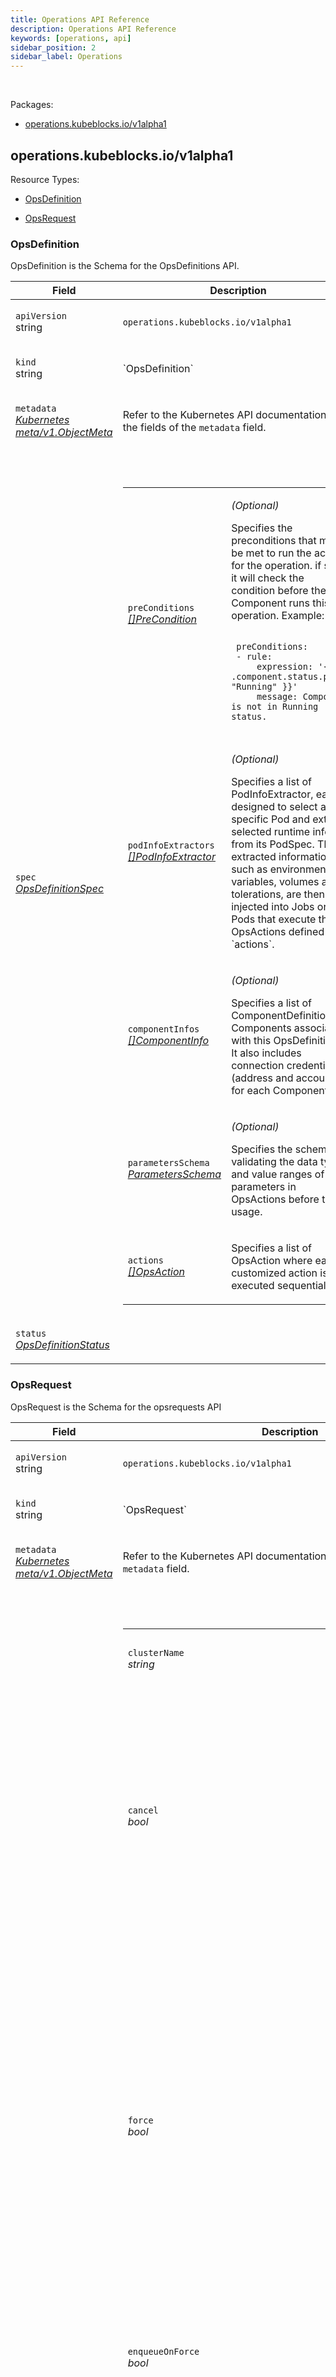 ```yaml
---
title: Operations API Reference
description: Operations API Reference
keywords: [operations, api]
sidebar_position: 2
sidebar_label: Operations
---
```

<br />

<p>
Packages:
</p>
<ul>
<li>

<a href="#operations.kubeblocks.io%2fv1alpha1">operations.kubeblocks.io/v1alpha1</a>

</li>
</ul>
<h2 id="operations.kubeblocks.io/v1alpha1">operations.kubeblocks.io/v1alpha1</h2>
Resource Types:
<ul><li>

<a href="#operations.kubeblocks.io/v1alpha1.OpsDefinition">OpsDefinition</a>

</li><li>

<a href="#operations.kubeblocks.io/v1alpha1.OpsRequest">OpsRequest</a>

</li></ul>
<h3 id="operations.kubeblocks.io/v1alpha1.OpsDefinition">
OpsDefinition

</h3>
<div>

<p>
OpsDefinition is the Schema for the OpsDefinitions API.
</p>
</div>
<table>
<thead>
<tr>

<th>Field</th>
<th>Description</th>

</tr>
</thead>
<tbody>
<tr>

<td>

`apiVersion`<br/>
string
</td>
<td>

`operations.kubeblocks.io/v1alpha1`

</td>

</tr>
<tr>

<td>

`kind`<br/>
string

</td>
<td>
`OpsDefinition`
</td>

</tr>
<tr>

<td>

`metadata`<br/>
<em>
<a href="https://kubernetes.io/docs/reference/generated/kubernetes-api/v1.25/#objectmeta-v1-meta">
Kubernetes meta/v1.ObjectMeta
</a>
</em>

</td>
<td>

Refer to the Kubernetes API documentation for the fields of the
`metadata` field.

</td>

</tr>
<tr>

<td>

`spec`<br/>
<em>
<a href="#operations.kubeblocks.io/v1alpha1.OpsDefinitionSpec">
OpsDefinitionSpec
</a>
</em>

</td>
<td>

<br/>
<br/>
<table>
<tbody>
<tr>

<td>

`preConditions`<br/>
<em>
<a href="#operations.kubeblocks.io/v1alpha1.PreCondition">
[]PreCondition
</a>
</em>

</td>
<td>

<em>(Optional)</em>

<p>
Specifies the preconditions that must be met to run the actions for the operation.
if set, it will check the condition before the Component runs this operation.
Example:
</p>
<pre>
<code class="language-yaml">
 preConditions:
 - rule:
     expression: '&#123;&#123; eq .component.status.phase &quot;Running&quot; &#125;&#125;'
     message: Component is not in Running status.
</code>
</pre>

</td>

</tr>
<tr>

<td>

`podInfoExtractors`<br/>
<em>
<a href="#operations.kubeblocks.io/v1alpha1.PodInfoExtractor">
[]PodInfoExtractor
</a>
</em>

</td>
<td>

<em>(Optional)</em>

<p>
Specifies a list of PodInfoExtractor, each designed to select a specific Pod and extract selected runtime info
from its PodSpec.
The extracted information, such as environment variables, volumes and tolerations, are then injected into
Jobs or Pods that execute the OpsActions defined in `actions`.
</p>

</td>

</tr>
<tr>

<td>

`componentInfos`<br/>
<em>
<a href="#operations.kubeblocks.io/v1alpha1.ComponentInfo">
[]ComponentInfo
</a>
</em>

</td>
<td>

<em>(Optional)</em>

<p>
Specifies a list of ComponentDefinition for Components associated with this OpsDefinition.
It also includes connection credentials (address and account) for each Component.
</p>

</td>

</tr>
<tr>

<td>

`parametersSchema`<br/>
<em>
<a href="#operations.kubeblocks.io/v1alpha1.ParametersSchema">
ParametersSchema
</a>
</em>

</td>
<td>

<em>(Optional)</em>

<p>
Specifies the schema for validating the data types and value ranges of parameters in OpsActions before their usage.
</p>

</td>

</tr>
<tr>

<td>

`actions`<br/>
<em>
<a href="#operations.kubeblocks.io/v1alpha1.OpsAction">
[]OpsAction
</a>
</em>

</td>
<td>


<p>
Specifies a list of OpsAction where each customized action is executed sequentially.
</p>

</td>

</tr>
</tbody>
</table>

</td>

</tr>
<tr>

<td>

`status`<br/>
<em>
<a href="#operations.kubeblocks.io/v1alpha1.OpsDefinitionStatus">
OpsDefinitionStatus
</a>
</em>

</td>
<td>


</td>

</tr>
</tbody>
</table>
<h3 id="operations.kubeblocks.io/v1alpha1.OpsRequest">
OpsRequest

</h3>
<div>

<p>
OpsRequest is the Schema for the opsrequests API
</p>
</div>
<table>
<thead>
<tr>

<th>Field</th>
<th>Description</th>

</tr>
</thead>
<tbody>
<tr>

<td>

`apiVersion`<br/>
string
</td>
<td>

`operations.kubeblocks.io/v1alpha1`

</td>

</tr>
<tr>

<td>

`kind`<br/>
string

</td>
<td>
`OpsRequest`
</td>

</tr>
<tr>

<td>

`metadata`<br/>
<em>
<a href="https://kubernetes.io/docs/reference/generated/kubernetes-api/v1.25/#objectmeta-v1-meta">
Kubernetes meta/v1.ObjectMeta
</a>
</em>

</td>
<td>

Refer to the Kubernetes API documentation for the fields of the
`metadata` field.

</td>

</tr>
<tr>

<td>

`spec`<br/>
<em>
<a href="#operations.kubeblocks.io/v1alpha1.OpsRequestSpec">
OpsRequestSpec
</a>
</em>

</td>
<td>

<br/>
<br/>
<table>
<tbody>
<tr>

<td>

`clusterName`<br/>
<em>
string
</em>

</td>
<td>


<p>
Specifies the name of the Cluster resource that this operation is targeting.
</p>

</td>

</tr>
<tr>

<td>

`cancel`<br/>
<em>
bool
</em>

</td>
<td>

<em>(Optional)</em>

<p>
Indicates whether the current operation should be canceled and terminated gracefully if it&rsquo;s in the
&ldquo;Pending&rdquo;, &ldquo;Creating&rdquo;, or &ldquo;Running&rdquo; state.
</p>

<p>
This field applies only to &ldquo;VerticalScaling&rdquo; and &ldquo;HorizontalScaling&rdquo; opsRequests.
</p>

<p>
Note: Setting `cancel` to true is irreversible; further modifications to this field are ineffective.
</p>

</td>

</tr>
<tr>

<td>

`force`<br/>
<em>
bool
</em>

</td>
<td>

<em>(Optional)</em>

<p>
Instructs the system to bypass pre-checks (including cluster state checks and customized pre-conditions hooks)
and immediately execute the opsRequest, except for the opsRequest of &lsquo;Start&rsquo; type, which will still undergo
pre-checks even if `force` is true.
</p>

<p>
This is useful for concurrent execution of &lsquo;VerticalScaling&rsquo; and &lsquo;HorizontalScaling&rsquo; opsRequests.
By setting `force` to true, you can bypass the default checks and demand these opsRequests to run
simultaneously.
</p>

<p>
Note: Once set, the `force` field is immutable and cannot be updated.
</p>

</td>

</tr>
<tr>

<td>

`enqueueOnForce`<br/>
<em>
bool
</em>

</td>
<td>

<em>(Optional)</em>

<p>
Indicates whether opsRequest should continue to queue when &lsquo;force&rsquo; is set to true.
</p>

</td>

</tr>
<tr>

<td>

`type`<br/>
<em>
<a href="#operations.kubeblocks.io/v1alpha1.OpsType">
OpsType
</a>
</em>

</td>
<td>


<p>
Specifies the type of this operation. Supported types include &ldquo;Start&rdquo;, &ldquo;Stop&rdquo;, &ldquo;Restart&rdquo;, &ldquo;Switchover&rdquo;,
&ldquo;VerticalScaling&rdquo;, &ldquo;HorizontalScaling&rdquo;, &ldquo;VolumeExpansion&rdquo;, &ldquo;Reconfiguring&rdquo;, &ldquo;Upgrade&rdquo;, &ldquo;Backup&rdquo;, &ldquo;Restore&rdquo;,
&ldquo;Expose&rdquo;, &ldquo;RebuildInstance&rdquo;, &ldquo;Custom&rdquo;.
</p>

<p>
Note: This field is immutable once set.
</p>

</td>

</tr>
<tr>

<td>

`ttlSecondsAfterSucceed`<br/>
<em>
int32
</em>

</td>
<td>

<em>(Optional)</em>

<p>
Specifies the duration in seconds that an OpsRequest will remain in the system after successfully completing
(when `opsRequest.status.phase` is &ldquo;Succeed&rdquo;) before automatic deletion.
</p>

</td>

</tr>
<tr>

<td>

`ttlSecondsAfterUnsuccessfulCompletion`<br/>
<em>
int32
</em>

</td>
<td>

<em>(Optional)</em>

<p>
Specifies the duration in seconds that an OpsRequest will remain in the system after completion
for any phase other than &ldquo;Succeed&rdquo; (e.g., &ldquo;Failed&rdquo;, &ldquo;Cancelled&rdquo;, &ldquo;Aborted&rdquo;) before automatic deletion.
</p>

</td>

</tr>
<tr>

<td>

`preConditionDeadlineSeconds`<br/>
<em>
int32
</em>

</td>
<td>

<em>(Optional)</em>

<p>
Specifies the maximum time in seconds that the OpsRequest will wait for its pre-conditions to be met
before it aborts the operation.
If set to 0 (default), pre-conditions must be satisfied immediately for the OpsRequest to proceed.
</p>

</td>

</tr>
<tr>

<td>

`timeoutSeconds`<br/>
<em>
int32
</em>

</td>
<td>

<em>(Optional)</em>

<p>
Specifies the maximum duration (in seconds) that an opsRequest is allowed to run.
If the opsRequest runs longer than this duration, its phase will be marked as Aborted.
If this value is not set or set to 0, the timeout will be ignored and the opsRequest will run indefinitely.
</p>

</td>

</tr>
<tr>

<td>

`SpecificOpsRequest`<br/>
<em>
<a href="#operations.kubeblocks.io/v1alpha1.SpecificOpsRequest">
SpecificOpsRequest
</a>
</em>

</td>
<td>


<p>

(Members of `SpecificOpsRequest` are embedded into this type.)

</p>

<p>
Exactly one of its members must be set.
</p>

</td>

</tr>
</tbody>
</table>

</td>

</tr>
<tr>

<td>

`status`<br/>
<em>
<a href="#operations.kubeblocks.io/v1alpha1.OpsRequestStatus">
OpsRequestStatus
</a>
</em>

</td>
<td>


</td>

</tr>
</tbody>
</table>
<h3 id="operations.kubeblocks.io/v1alpha1.ActionTask">
ActionTask

</h3>

<p>

(<em>Appears on:</em><a href="#operations.kubeblocks.io/v1alpha1.ProgressStatusDetail">ProgressStatusDetail</a>)

</p>
<div>
</div>
<table>
<thead>
<tr>

<th>Field</th>
<th>Description</th>

</tr>
</thead>
<tbody>
<tr>

<td>

`objectKey`<br/>
<em>
string
</em>

</td>
<td>


<p>
Represents the name of the task.
</p>

</td>

</tr>
<tr>

<td>

`namespace`<br/>
<em>
string
</em>

</td>
<td>


<p>
Represents the namespace where the task is deployed.
</p>

</td>

</tr>
<tr>

<td>

`status`<br/>
<em>
<a href="#operations.kubeblocks.io/v1alpha1.ActionTaskStatus">
ActionTaskStatus
</a>
</em>

</td>
<td>


<p>
Indicates the current status of the task, including &ldquo;Processing&rdquo;, &ldquo;Failed&rdquo;, &ldquo;Succeed&rdquo;.
</p>

</td>

</tr>
<tr>

<td>

`targetPodName`<br/>
<em>
string
</em>

</td>
<td>

<em>(Optional)</em>

<p>
The name of the Pod that the task is associated with or operates on.
</p>

</td>

</tr>
<tr>

<td>

`retries`<br/>
<em>
int32
</em>

</td>
<td>

<em>(Optional)</em>

<p>
The count of retry attempts made for this task.
</p>

</td>

</tr>
</tbody>
</table>
<h3 id="operations.kubeblocks.io/v1alpha1.ActionTaskStatus">
ActionTaskStatus
(`string` alias)
</h3>

<p>

(<em>Appears on:</em><a href="#operations.kubeblocks.io/v1alpha1.ActionTask">ActionTask</a>)

</p>
<div>

<p>
ActionTaskStatus defines the status of the task.
</p>
</div>
<table>
<thead>
<tr>

<th>Value</th>
<th>Description</th>

</tr>
</thead>
<tbody><tr>
<td>

<p>
&#34;Failed&#34;
</p>
</td>
<td>

</td>

</tr><tr>
<td>

<p>
&#34;Processing&#34;
</p>
</td>
<td>

</td>

</tr><tr>
<td>

<p>
&#34;Succeed&#34;
</p>
</td>
<td>

</td>

</tr></tbody>
</table>
<h3 id="operations.kubeblocks.io/v1alpha1.Backup">
Backup

</h3>

<p>

(<em>Appears on:</em><a href="#operations.kubeblocks.io/v1alpha1.SpecificOpsRequest">SpecificOpsRequest</a>)

</p>
<div>
</div>
<table>
<thead>
<tr>

<th>Field</th>
<th>Description</th>

</tr>
</thead>
<tbody>
<tr>

<td>

`backupName`<br/>
<em>
string
</em>

</td>
<td>

<em>(Optional)</em>

<p>
Specifies the name of the Backup custom resource.
</p>

</td>

</tr>
<tr>

<td>

`backupPolicyName`<br/>
<em>
string
</em>

</td>
<td>

<em>(Optional)</em>

<p>
Indicates the name of the BackupPolicy applied to perform this Backup.
</p>

</td>

</tr>
<tr>

<td>

`backupMethod`<br/>
<em>
string
</em>

</td>
<td>

<em>(Optional)</em>

<p>
Specifies the name of BackupMethod.
The specified BackupMethod must be defined in the BackupPolicy.
</p>

</td>

</tr>
<tr>

<td>

`deletionPolicy`<br/>
<em>
string
</em>

</td>
<td>

<em>(Optional)</em>

<p>
Determines whether the backup contents stored in backup repository
should be deleted when the Backup custom resource is deleted.
Supported values are `Retain` and `Delete`.
- `Retain` means that the backup content and its physical snapshot on backup repository are kept.
- `Delete` means that the backup content and its physical snapshot on backup repository are deleted.
</p>

</td>

</tr>
<tr>

<td>

`retentionPeriod`<br/>
<em>
string
</em>

</td>
<td>

<em>(Optional)</em>

<p>
Determines the duration for which the Backup custom resources should be retained.
</p>

<p>
The controller will automatically remove all Backup objects that are older than the specified RetentionPeriod.
For example, RetentionPeriod of `30d` will keep only the Backup objects of last 30 days.
Sample duration format:
</p>
<ul>
<li>
years: 2y
</li>
<li>
months: 6mo
</li>
<li>
days: 30d
</li>
<li>
hours: 12h
</li>
<li>
minutes: 30m
</li>
</ul>

<p>
You can also combine the above durations. For example: 30d12h30m.
If not set, the Backup objects will be kept forever.
</p>

<p>
If the `deletionPolicy` is set to &lsquo;Delete&rsquo;, then the associated backup data will also be deleted
along with the Backup object.
Otherwise, only the Backup custom resource will be deleted.
</p>

</td>

</tr>
<tr>

<td>

`parentBackupName`<br/>
<em>
string
</em>

</td>
<td>

<em>(Optional)</em>

<p>
If the specified BackupMethod is incremental, `parentBackupName` is required.
</p>

</td>

</tr>
<tr>

<td>

`parameters`<br/>
<em>
[]github.com/apecloud/kubeblocks/apis/dataprotection/v1alpha1.ParameterPair
</em>

</td>
<td>

<em>(Optional)</em>

<p>
Specifies a list of name-value pairs representing parameters and their corresponding values.
Parameters match the schema specified in the `actionset.spec.parametersSchema`
</p>

</td>

</tr>
</tbody>
</table>
<h3 id="operations.kubeblocks.io/v1alpha1.BackupRefSpec">
BackupRefSpec

</h3>
<div>
</div>
<table>
<thead>
<tr>

<th>Field</th>
<th>Description</th>

</tr>
</thead>
<tbody>
<tr>

<td>

`ref`<br/>
<em>
<a href="#operations.kubeblocks.io/v1alpha1.RefNamespaceName">
RefNamespaceName
</a>
</em>

</td>
<td>

<em>(Optional)</em>

<p>
Refers to a reference backup that needs to be restored.
</p>

</td>

</tr>
</tbody>
</table>
<h3 id="operations.kubeblocks.io/v1alpha1.CompletionProbe">
CompletionProbe

</h3>

<p>

(<em>Appears on:</em><a href="#operations.kubeblocks.io/v1alpha1.OpsResourceModifierAction">OpsResourceModifierAction</a>)

</p>
<div>
</div>
<table>
<thead>
<tr>

<th>Field</th>
<th>Description</th>

</tr>
</thead>
<tbody>
<tr>

<td>

`initialDelaySeconds`<br/>
<em>
int32
</em>

</td>
<td>

<em>(Optional)</em>

<p>
Specifies the number of seconds to wait after the resource has been patched before initiating completion probes.
The default value is 5 seconds, with a minimum value of 1.
</p>

</td>

</tr>
<tr>

<td>

`timeoutSeconds`<br/>
<em>
int32
</em>

</td>
<td>

<em>(Optional)</em>

<p>
Specifies the number of seconds after which the probe times out.
The default value is 60 seconds, with a minimum value of 1.
</p>

</td>

</tr>
<tr>

<td>

`periodSeconds`<br/>
<em>
int32
</em>

</td>
<td>

<em>(Optional)</em>

<p>
Specifies the frequency (in seconds) at which the probe should be performed.
The default value is 5 seconds, with a minimum value of 1.
</p>

</td>

</tr>
<tr>

<td>

`matchExpressions`<br/>
<em>
<a href="#operations.kubeblocks.io/v1alpha1.MatchExpressions">
MatchExpressions
</a>
</em>

</td>
<td>


<p>
Executes expressions regularly, based on the value of PeriodSeconds, to determine if the action has been completed.
</p>

</td>

</tr>
</tbody>
</table>
<h3 id="operations.kubeblocks.io/v1alpha1.ComponentInfo">
ComponentInfo

</h3>

<p>

(<em>Appears on:</em><a href="#operations.kubeblocks.io/v1alpha1.OpsDefinitionSpec">OpsDefinitionSpec</a>)

</p>
<div>
</div>
<table>
<thead>
<tr>

<th>Field</th>
<th>Description</th>

</tr>
</thead>
<tbody>
<tr>

<td>

`componentDefinitionName`<br/>
<em>
string
</em>

</td>
<td>


<p>
Specifies the name of the ComponentDefinition.
The name can represent an exact name, a name prefix, or a regular expression pattern.
</p>

<p>
For example:
</p>
<ul>
<li>
&ldquo;mysql-8.0.30-v1alpha1&rdquo;: Matches the exact name &ldquo;mysql-8.0.30-v1alpha1&rdquo;
</li>
<li>
&ldquo;mysql-8.0.30&rdquo;: Matches all names starting with &ldquo;mysql-8.0.30&rdquo;
</li>
<li>
&rdquo;^mysql-8.0.\d&#123;1,2&#125;$&ldquo;: Matches all names starting with &ldquo;mysql-8.0.&rdquo; followed by one or two digits.
</li>
</ul>

</td>

</tr>
<tr>

<td>

`accountName`<br/>
<em>
string
</em>

</td>
<td>

<em>(Optional)</em>

<p>
Specifies the account name associated with the Component.
If set, the corresponding account username and password are injected into containers&rsquo; environment variables
`KB_ACCOUNT_USERNAME` and `KB_ACCOUNT_PASSWORD`.
</p>

</td>

</tr>
<tr>

<td>

`serviceName`<br/>
<em>
string
</em>

</td>
<td>

<em>(Optional)</em>

<p>
Specifies the name of the Service.
If set, the service name is injected as the `KB_COMP_SVC_NAME` environment variable in the containers,
and each service port is mapped to a corresponding environment variable named `KB_COMP_SVC_PORT_$(portName)`.
The `portName` is transformed by replacing &lsquo;-&rsquo; with &lsquo;_&rsquo; and converting to uppercase.
</p>

</td>

</tr>
</tbody>
</table>
<h3 id="operations.kubeblocks.io/v1alpha1.ComponentOps">
ComponentOps

</h3>

<p>

(<em>Appears on:</em><a href="#operations.kubeblocks.io/v1alpha1.CustomOpsComponent">CustomOpsComponent</a>, <a href="#operations.kubeblocks.io/v1alpha1.HorizontalScaling">HorizontalScaling</a>, <a href="#operations.kubeblocks.io/v1alpha1.RebuildInstance">RebuildInstance</a>, <a href="#operations.kubeblocks.io/v1alpha1.Reconfigure">Reconfigure</a>, <a href="#operations.kubeblocks.io/v1alpha1.SpecificOpsRequest">SpecificOpsRequest</a>, <a href="#operations.kubeblocks.io/v1alpha1.UpgradeComponent">UpgradeComponent</a>, <a href="#operations.kubeblocks.io/v1alpha1.VerticalScaling">VerticalScaling</a>, <a href="#operations.kubeblocks.io/v1alpha1.VolumeExpansion">VolumeExpansion</a>)

</p>
<div>

<p>
ComponentOps specifies the Component to be operated on.
</p>
</div>
<table>
<thead>
<tr>

<th>Field</th>
<th>Description</th>

</tr>
</thead>
<tbody>
<tr>

<td>

`componentName`<br/>
<em>
string
</em>

</td>
<td>


<p>
Specifies the name of the Component as defined in the cluster.spec
</p>

</td>

</tr>
</tbody>
</table>
<h3 id="operations.kubeblocks.io/v1alpha1.CustomOps">
CustomOps

</h3>

<p>

(<em>Appears on:</em><a href="#operations.kubeblocks.io/v1alpha1.SpecificOpsRequest">SpecificOpsRequest</a>)

</p>
<div>
</div>
<table>
<thead>
<tr>

<th>Field</th>
<th>Description</th>

</tr>
</thead>
<tbody>
<tr>

<td>

`opsDefinitionName`<br/>
<em>
string
</em>

</td>
<td>


<p>
Specifies the name of the OpsDefinition.
</p>

</td>

</tr>
<tr>

<td>

`serviceAccountName`<br/>
<em>
string
</em>

</td>
<td>


<p>
Specifies the name of the ServiceAccount to be used for executing the custom operation.
</p>

</td>

</tr>
<tr>

<td>

`maxConcurrentComponents`<br/>
<em>
<a href="https://pkg.go.dev/k8s.io/apimachinery/pkg/util/intstr#IntOrString">
Kubernetes api utils intstr.IntOrString
</a>
</em>

</td>
<td>

<em>(Optional)</em>

<p>
Specifies the maximum number of components to be operated on concurrently to mitigate performance impact
on clusters with multiple components.
</p>

<p>
It accepts an absolute number (e.g., 5) or a percentage of components to execute in parallel (e.g., &ldquo;10%&rdquo;).
Percentages are rounded up to the nearest whole number of components.
For example, if &ldquo;10%&rdquo; results in less than one, it rounds up to 1.
</p>

<p>
When unspecified, all components are processed simultaneously by default.
</p>

<p>
Note: This feature is not implemented yet.
</p>

</td>

</tr>
<tr>

<td>

`components`<br/>
<em>
<a href="#operations.kubeblocks.io/v1alpha1.CustomOpsComponent">
[]CustomOpsComponent
</a>
</em>

</td>
<td>


<p>
Specifies the components and their parameters for executing custom actions as defined in OpsDefinition.
Requires at least one component.
</p>

</td>

</tr>
</tbody>
</table>
<h3 id="operations.kubeblocks.io/v1alpha1.CustomOpsComponent">
CustomOpsComponent

</h3>

<p>

(<em>Appears on:</em><a href="#operations.kubeblocks.io/v1alpha1.CustomOps">CustomOps</a>)

</p>
<div>
</div>
<table>
<thead>
<tr>

<th>Field</th>
<th>Description</th>

</tr>
</thead>
<tbody>
<tr>

<td>

`ComponentOps`<br/>
<em>
<a href="#operations.kubeblocks.io/v1alpha1.ComponentOps">
ComponentOps
</a>
</em>

</td>
<td>


<p>

(Members of `ComponentOps` are embedded into this type.)

</p>

<p>
Specifies the name of the Component.
</p>

</td>

</tr>
<tr>

<td>

`parameters`<br/>
<em>
<a href="#operations.kubeblocks.io/v1alpha1.Parameter">
[]Parameter
</a>
</em>

</td>
<td>

<em>(Optional)</em>

<p>
Specifies the parameters that match the schema specified in the `opsDefinition.spec.parametersSchema`.
</p>

</td>

</tr>
</tbody>
</table>
<h3 id="operations.kubeblocks.io/v1alpha1.EnvVarRef">
EnvVarRef

</h3>

<p>

(<em>Appears on:</em><a href="#operations.kubeblocks.io/v1alpha1.OpsVarSource">OpsVarSource</a>)

</p>
<div>
</div>
<table>
<thead>
<tr>

<th>Field</th>
<th>Description</th>

</tr>
</thead>
<tbody>
<tr>

<td>

`targetContainerName`<br/>
<em>
string
</em>

</td>
<td>

<em>(Optional)</em>

<p>
Specifies the container name in the target Pod.
If not specified, the first container will be used by default.
</p>

</td>

</tr>
<tr>

<td>

`envName`<br/>
<em>
string
</em>

</td>
<td>


<p>
Defines the name of the environment variable.
This name can originate from an &lsquo;env&rsquo; entry or be a data key from an &lsquo;envFrom&rsquo; source.
</p>

</td>

</tr>
</tbody>
</table>
<h3 id="operations.kubeblocks.io/v1alpha1.Expose">
Expose

</h3>

<p>

(<em>Appears on:</em><a href="#operations.kubeblocks.io/v1alpha1.SpecificOpsRequest">SpecificOpsRequest</a>)

</p>
<div>
</div>
<table>
<thead>
<tr>

<th>Field</th>
<th>Description</th>

</tr>
</thead>
<tbody>
<tr>

<td>

`componentName`<br/>
<em>
string
</em>

</td>
<td>


<p>
Specifies the name of the Component.
</p>

</td>

</tr>
<tr>

<td>

`switch`<br/>
<em>
<a href="#operations.kubeblocks.io/v1alpha1.ExposeSwitch">
ExposeSwitch
</a>
</em>

</td>
<td>


<p>
Indicates whether the services will be exposed.
&lsquo;Enable&rsquo; exposes the services. while &lsquo;Disable&rsquo; removes the exposed Service.
</p>

</td>

</tr>
<tr>

<td>

`services`<br/>
<em>
<a href="#operations.kubeblocks.io/v1alpha1.OpsService">
[]OpsService
</a>
</em>

</td>
<td>


<p>
Specifies a list of OpsService.
When an OpsService is exposed, a corresponding ClusterService will be added to `cluster.spec.services`.
On the other hand, when an OpsService is unexposed, the corresponding ClusterService will be removed
from `cluster.spec.services`.
</p>

<p>
Note: If `componentName` is not specified, the `ports` and `selector` fields must be provided
in each OpsService definition.
</p>

</td>

</tr>
</tbody>
</table>
<h3 id="operations.kubeblocks.io/v1alpha1.ExposeSwitch">
ExposeSwitch
(`string` alias)
</h3>

<p>

(<em>Appears on:</em><a href="#operations.kubeblocks.io/v1alpha1.Expose">Expose</a>)

</p>
<div>

<p>
ExposeSwitch Specifies the switch for the expose operation. This switch can be used to enable or disable the expose operation.
</p>
</div>
<table>
<thead>
<tr>

<th>Value</th>
<th>Description</th>

</tr>
</thead>
<tbody><tr>
<td>

<p>
&#34;Disable&#34;
</p>
</td>
<td>

</td>

</tr><tr>
<td>

<p>
&#34;Enable&#34;
</p>
</td>
<td>

</td>

</tr></tbody>
</table>
<h3 id="operations.kubeblocks.io/v1alpha1.FailurePolicyType">
FailurePolicyType
(`string` alias)
</h3>

<p>

(<em>Appears on:</em><a href="#operations.kubeblocks.io/v1alpha1.OpsAction">OpsAction</a>)

</p>
<div>

<p>
FailurePolicyType specifies the type of failure policy.
</p>
</div>
<table>
<thead>
<tr>

<th>Value</th>
<th>Description</th>

</tr>
</thead>
<tbody><tr>
<td>

<p>
&#34;Fail&#34;
</p>
</td>
<td>

<p>
FailurePolicyFail means that an error will be reported.
</p>

</td>

</tr><tr>
<td>

<p>
&#34;Ignore&#34;
</p>
</td>
<td>

<p>
FailurePolicyIgnore means that an error will be ignored but logged.
</p>

</td>

</tr></tbody>
</table>
<h3 id="operations.kubeblocks.io/v1alpha1.HorizontalScaling">
HorizontalScaling

</h3>

<p>

(<em>Appears on:</em><a href="#operations.kubeblocks.io/v1alpha1.SpecificOpsRequest">SpecificOpsRequest</a>)

</p>
<div>

<p>
HorizontalScaling defines the parameters of a horizontal scaling operation.
</p>
</div>
<table>
<thead>
<tr>

<th>Field</th>
<th>Description</th>

</tr>
</thead>
<tbody>
<tr>

<td>

`ComponentOps`<br/>
<em>
<a href="#operations.kubeblocks.io/v1alpha1.ComponentOps">
ComponentOps
</a>
</em>

</td>
<td>


<p>

(Members of `ComponentOps` are embedded into this type.)

</p>

<p>
Specifies the name of the Component.
</p>

</td>

</tr>
<tr>

<td>

`shards`<br/>
<em>
int32
</em>

</td>
<td>


<p>
Specifies the desired number of shards for the component.
This parameter is mutually exclusive with other parameters.
</p>

</td>

</tr>
<tr>

<td>

`scaleOut`<br/>
<em>
<a href="#operations.kubeblocks.io/v1alpha1.ScaleOut">
ScaleOut
</a>
</em>

</td>
<td>

<em>(Optional)</em>

<p>
Specifies the replica changes for scaling out components and instance templates,
and brings offline instances back online. Can be used in conjunction with the &ldquo;scaleIn&rdquo; operation.
Note: Any configuration that deletes instances is considered invalid.
</p>

</td>

</tr>
<tr>

<td>

`scaleIn`<br/>
<em>
<a href="#operations.kubeblocks.io/v1alpha1.ScaleIn">
ScaleIn
</a>
</em>

</td>
<td>

<em>(Optional)</em>

<p>
Specifies the replica changes for scaling in components and instance templates,
and takes specified instances offline. Can be used in conjunction with the &ldquo;scaleOut&rdquo; operation.
Note: Any configuration that creates instances is considered invalid.
</p>

</td>

</tr>
</tbody>
</table>
<h3 id="operations.kubeblocks.io/v1alpha1.Instance">
Instance

</h3>

<p>

(<em>Appears on:</em><a href="#operations.kubeblocks.io/v1alpha1.RebuildInstance">RebuildInstance</a>)

</p>
<div>
</div>
<table>
<thead>
<tr>

<th>Field</th>
<th>Description</th>

</tr>
</thead>
<tbody>
<tr>

<td>

`name`<br/>
<em>
string
</em>

</td>
<td>


<p>
Pod name of the instance.
</p>

</td>

</tr>
<tr>

<td>

`targetNodeName`<br/>
<em>
string
</em>

</td>
<td>

<em>(Optional)</em>

<p>
The instance will rebuild on the specified node.
If not set, it will rebuild on a random node.
</p>

</td>

</tr>
</tbody>
</table>
<h3 id="operations.kubeblocks.io/v1alpha1.InstanceReplicasTemplate">
InstanceReplicasTemplate

</h3>

<p>

(<em>Appears on:</em><a href="#operations.kubeblocks.io/v1alpha1.ReplicaChanger">ReplicaChanger</a>)

</p>
<div>

<p>
InstanceReplicasTemplate defines the template for instance replicas.
</p>
</div>
<table>
<thead>
<tr>

<th>Field</th>
<th>Description</th>

</tr>
</thead>
<tbody>
<tr>

<td>

`name`<br/>
<em>
string
</em>

</td>
<td>


<p>
Specifies the name of the instance template.
</p>

</td>

</tr>
<tr>

<td>

`replicaChanges`<br/>
<em>
int32
</em>

</td>
<td>


<p>
Specifies the replica changes for the instance template.
</p>

</td>

</tr>
</tbody>
</table>
<h3 id="operations.kubeblocks.io/v1alpha1.InstanceResourceTemplate">
InstanceResourceTemplate

</h3>

<p>

(<em>Appears on:</em><a href="#operations.kubeblocks.io/v1alpha1.VerticalScaling">VerticalScaling</a>)

</p>
<div>
</div>
<table>
<thead>
<tr>

<th>Field</th>
<th>Description</th>

</tr>
</thead>
<tbody>
<tr>

<td>

`name`<br/>
<em>
string
</em>

</td>
<td>


<p>
Refer to the instance template name of the component or sharding.
</p>

</td>

</tr>
<tr>

<td>

`ResourceRequirements`<br/>
<em>
<a href="https://kubernetes.io/docs/reference/generated/kubernetes-api/v1.25/#resourcerequirements-v1-core">
Kubernetes core/v1.ResourceRequirements
</a>
</em>

</td>
<td>


<p>

(Members of `ResourceRequirements` are embedded into this type.)

</p>

<p>
Defines the computational resource size for vertical scaling.
</p>

</td>

</tr>
</tbody>
</table>
<h3 id="operations.kubeblocks.io/v1alpha1.InstanceVolumeClaimTemplate">
InstanceVolumeClaimTemplate

</h3>
<div>
</div>
<table>
<thead>
<tr>

<th>Field</th>
<th>Description</th>

</tr>
</thead>
<tbody>
<tr>

<td>

`name`<br/>
<em>
string
</em>

</td>
<td>


<p>
Refer to the instance template name of the component or sharding.
</p>

</td>

</tr>
<tr>

<td>

`volumeClaimTemplates`<br/>
<em>
<a href="#operations.kubeblocks.io/v1alpha1.OpsRequestVolumeClaimTemplate">
[]OpsRequestVolumeClaimTemplate
</a>
</em>

</td>
<td>


<p>
volumeClaimTemplates specifies the storage size and volumeClaimTemplate name.
</p>

</td>

</tr>
</tbody>
</table>
<h3 id="operations.kubeblocks.io/v1alpha1.JSONPatchOperation">
JSONPatchOperation

</h3>

<p>

(<em>Appears on:</em><a href="#operations.kubeblocks.io/v1alpha1.OpsResourceModifierAction">OpsResourceModifierAction</a>)

</p>
<div>
</div>
<table>
<thead>
<tr>

<th>Field</th>
<th>Description</th>

</tr>
</thead>
<tbody>
<tr>

<td>

`op`<br/>
<em>
string
</em>

</td>
<td>


<p>
Specifies the type of JSON patch operation. It supports the following values: &lsquo;add&rsquo;, &lsquo;remove&rsquo;, &lsquo;replace&rsquo;.
</p>

</td>

</tr>
<tr>

<td>

`path`<br/>
<em>
string
</em>

</td>
<td>


<p>
Specifies the json patch path.
</p>

</td>

</tr>
<tr>

<td>

`value`<br/>
<em>
string
</em>

</td>
<td>


<p>
Specifies the value to be used in the JSON patch operation.
</p>

</td>

</tr>
</tbody>
</table>
<h3 id="operations.kubeblocks.io/v1alpha1.LastComponentConfiguration">
LastComponentConfiguration

</h3>

<p>

(<em>Appears on:</em><a href="#operations.kubeblocks.io/v1alpha1.LastConfiguration">LastConfiguration</a>)

</p>
<div>

<p>
LastComponentConfiguration can be used to track and compare the desired state of the Component over time.
</p>
</div>
<table>
<thead>
<tr>

<th>Field</th>
<th>Description</th>

</tr>
</thead>
<tbody>
<tr>

<td>

`replicas`<br/>
<em>
int32
</em>

</td>
<td>

<em>(Optional)</em>

<p>
Records the `replicas` of the Component prior to any changes.
</p>

</td>

</tr>
<tr>

<td>

`shards`<br/>
<em>
int32
</em>

</td>
<td>

<em>(Optional)</em>

<p>
Records the `shards` of the Component prior to any changes.
</p>

</td>

</tr>
<tr>

<td>

`ResourceRequirements`<br/>
<em>
<a href="https://kubernetes.io/docs/reference/generated/kubernetes-api/v1.25/#resourcerequirements-v1-core">
Kubernetes core/v1.ResourceRequirements
</a>
</em>

</td>
<td>


<p>

(Members of `ResourceRequirements` are embedded into this type.)

</p>
<em>(Optional)</em>

<p>
Records the resources of the Component prior to any changes.
</p>

</td>

</tr>
<tr>

<td>

`volumeClaimTemplates`<br/>
<em>
<a href="#operations.kubeblocks.io/v1alpha1.OpsRequestVolumeClaimTemplate">
[]OpsRequestVolumeClaimTemplate
</a>
</em>

</td>
<td>

<em>(Optional)</em>

<p>
Records volumes&rsquo; storage size of the Component prior to any changes.
</p>

</td>

</tr>
<tr>

<td>

`services`<br/>
<em>
[]github.com/apecloud/kubeblocks/apis/apps/v1.ClusterComponentService
</em>

</td>
<td>

<em>(Optional)</em>

<p>
Records the ClusterComponentService list of the Component prior to any changes.
</p>

</td>

</tr>
<tr>

<td>

`instances`<br/>
<em>
[]github.com/apecloud/kubeblocks/apis/apps/v1.InstanceTemplate
</em>

</td>
<td>

<em>(Optional)</em>

<p>
Records the InstanceTemplate list of the Component prior to any changes.
</p>

</td>

</tr>
<tr>

<td>

`offlineInstances`<br/>
<em>
[]string
</em>

</td>
<td>

<em>(Optional)</em>

<p>
Records the offline instances of the Component prior to any changes.
</p>

</td>

</tr>
<tr>

<td>

`serviceVersion`<br/>
<em>
string
</em>

</td>
<td>

<em>(Optional)</em>

<p>
Records the version of the Service expected to be provisioned by this Component prior to any changes.
</p>

</td>

</tr>
<tr>

<td>

`componentDefinitionName`<br/>
<em>
string
</em>

</td>
<td>

<em>(Optional)</em>

<p>
Records the name of the ComponentDefinition prior to any changes.
</p>

</td>

</tr>
</tbody>
</table>
<h3 id="operations.kubeblocks.io/v1alpha1.LastConfiguration">
LastConfiguration

</h3>

<p>

(<em>Appears on:</em><a href="#operations.kubeblocks.io/v1alpha1.OpsRequestStatus">OpsRequestStatus</a>)

</p>
<div>
</div>
<table>
<thead>
<tr>

<th>Field</th>
<th>Description</th>

</tr>
</thead>
<tbody>
<tr>

<td>

`components`<br/>
<em>
<a href="#operations.kubeblocks.io/v1alpha1.LastComponentConfiguration">
map[string]github.com/apecloud/kubeblocks/apis/operations/v1alpha1.LastComponentConfiguration
</a>
</em>

</td>
<td>

<em>(Optional)</em>

<p>
Records the configuration of each Component prior to any changes.
</p>

</td>

</tr>
</tbody>
</table>
<h3 id="operations.kubeblocks.io/v1alpha1.MatchExpressions">
MatchExpressions

</h3>

<p>

(<em>Appears on:</em><a href="#operations.kubeblocks.io/v1alpha1.CompletionProbe">CompletionProbe</a>)

</p>
<div>
</div>
<table>
<thead>
<tr>

<th>Field</th>
<th>Description</th>

</tr>
</thead>
<tbody>
<tr>

<td>

`failure`<br/>
<em>
string
</em>

</td>
<td>

<em>(Optional)</em>

<p>
Specifies a failure condition for an action using a Go template expression.
Should evaluate to either `true` or `false`.
The current resource object is parsed into the Go template.
for example, you can use &lsquo;&#123;&#123; eq .spec.replicas 1 &#125;&#125;&rsquo;.
</p>

</td>

</tr>
<tr>

<td>

`success`<br/>
<em>
string
</em>

</td>
<td>


<p>
Specifies a success condition for an action using a Go template expression.
Should evaluate to either `true` or `false`.
The current resource object is parsed into the Go template.
for example, using &lsquo;&#123;&#123; eq .spec.replicas 1 &#125;&#125;&rsquo;
</p>

</td>

</tr>
</tbody>
</table>
<h3 id="operations.kubeblocks.io/v1alpha1.OpsAction">
OpsAction

</h3>

<p>

(<em>Appears on:</em><a href="#operations.kubeblocks.io/v1alpha1.OpsDefinitionSpec">OpsDefinitionSpec</a>)

</p>
<div>

<p>
OpsAction specifies a custom action defined in OpsDefinition for execution in a &ldquo;Custom&rdquo; OpsRequest.
</p>

<p>
OpsAction can be of three types:
</p>
<ul>
<li>
workload: Creates a Job or Pod to run custom scripts, ideal for isolated or long-running tasks.
</li>
<li>
exec: Executes commands directly within an existing container using the kubectl exec interface,
suitable for immediate, short-lived operations.
</li>
<li>
resourceModifier: Modifies a K8s object using JSON patches, useful for updating the spec of some resource.
</li>
</ul>
</div>
<table>
<thead>
<tr>

<th>Field</th>
<th>Description</th>

</tr>
</thead>
<tbody>
<tr>

<td>

`name`<br/>
<em>
string
</em>

</td>
<td>


<p>
Specifies the name of the OpsAction.
</p>

</td>

</tr>
<tr>

<td>

`failurePolicy`<br/>
<em>
<a href="#operations.kubeblocks.io/v1alpha1.FailurePolicyType">
FailurePolicyType
</a>
</em>

</td>
<td>

<em>(Optional)</em>

<p>
Specifies the failure policy of the OpsAction.
Valid values are:
</p>
<ul>
<li>
&ldquo;Fail&rdquo;: Marks the entire OpsRequest as failed if the action fails.
</li>
<li>
&ldquo;Ignore&rdquo;: The OpsRequest continues processing despite the failure of the action.
</li>
</ul>

</td>

</tr>
<tr>

<td>

`parameters`<br/>
<em>
[]string
</em>

</td>
<td>

<em>(Optional)</em>

<p>
Specifies the parameters for the OpsAction. Their usage varies based on the action type:
</p>
<ul>
<li>
For &lsquo;workload&rsquo; or &lsquo;exec&rsquo; actions, parameters are injected as environment variables.
</li>
<li>
For &lsquo;resourceModifier&rsquo; actions, parameter can be referenced using $() in fields
`resourceModifier.completionProbe.matchExpressions` and `resourceModifier.jsonPatches[*].value`.
</li>
</ul>

</td>

</tr>
<tr>

<td>

`workload`<br/>
<em>
<a href="#operations.kubeblocks.io/v1alpha1.OpsWorkloadAction">
OpsWorkloadAction
</a>
</em>

</td>
<td>

<em>(Optional)</em>

<p>
Specifies the configuration for a &lsquo;workload&rsquo; action.
This action leads to the creation of a K8s workload, such as a Pod or Job, to execute specified tasks.
</p>

</td>

</tr>
<tr>

<td>

`exec`<br/>
<em>
<a href="#operations.kubeblocks.io/v1alpha1.OpsExecAction">
OpsExecAction
</a>
</em>

</td>
<td>

<em>(Optional)</em>

<p>
Specifies the configuration for a &lsquo;exec&rsquo; action.
It creates a Pod and invokes a &lsquo;kubectl exec&rsquo; to run command inside a specified container with the target Pod.
</p>

</td>

</tr>
<tr>

<td>

`resourceModifier`<br/>
<em>
<a href="#operations.kubeblocks.io/v1alpha1.OpsResourceModifierAction">
OpsResourceModifierAction
</a>
</em>

</td>
<td>

<em>(Optional)</em>

<p>
Specifies the configuration for a &lsquo;resourceModifier&rsquo; action.
This action allows for modifications to existing K8s objects.
</p>

<p>
Note: This feature has not been implemented yet.
</p>

</td>

</tr>
</tbody>
</table>
<h3 id="operations.kubeblocks.io/v1alpha1.OpsDefinitionSpec">
OpsDefinitionSpec

</h3>

<p>

(<em>Appears on:</em><a href="#operations.kubeblocks.io/v1alpha1.OpsDefinition">OpsDefinition</a>)

</p>
<div>

<p>
OpsDefinitionSpec defines the desired state of OpsDefinition.
</p>
</div>
<table>
<thead>
<tr>

<th>Field</th>
<th>Description</th>

</tr>
</thead>
<tbody>
<tr>

<td>

`preConditions`<br/>
<em>
<a href="#operations.kubeblocks.io/v1alpha1.PreCondition">
[]PreCondition
</a>
</em>

</td>
<td>

<em>(Optional)</em>

<p>
Specifies the preconditions that must be met to run the actions for the operation.
if set, it will check the condition before the Component runs this operation.
Example:
</p>
<pre>
<code class="language-yaml">
 preConditions:
 - rule:
     expression: '&#123;&#123; eq .component.status.phase &quot;Running&quot; &#125;&#125;'
     message: Component is not in Running status.
</code>
</pre>

</td>

</tr>
<tr>

<td>

`podInfoExtractors`<br/>
<em>
<a href="#operations.kubeblocks.io/v1alpha1.PodInfoExtractor">
[]PodInfoExtractor
</a>
</em>

</td>
<td>

<em>(Optional)</em>

<p>
Specifies a list of PodInfoExtractor, each designed to select a specific Pod and extract selected runtime info
from its PodSpec.
The extracted information, such as environment variables, volumes and tolerations, are then injected into
Jobs or Pods that execute the OpsActions defined in `actions`.
</p>

</td>

</tr>
<tr>

<td>

`componentInfos`<br/>
<em>
<a href="#operations.kubeblocks.io/v1alpha1.ComponentInfo">
[]ComponentInfo
</a>
</em>

</td>
<td>

<em>(Optional)</em>

<p>
Specifies a list of ComponentDefinition for Components associated with this OpsDefinition.
It also includes connection credentials (address and account) for each Component.
</p>

</td>

</tr>
<tr>

<td>

`parametersSchema`<br/>
<em>
<a href="#operations.kubeblocks.io/v1alpha1.ParametersSchema">
ParametersSchema
</a>
</em>

</td>
<td>

<em>(Optional)</em>

<p>
Specifies the schema for validating the data types and value ranges of parameters in OpsActions before their usage.
</p>

</td>

</tr>
<tr>

<td>

`actions`<br/>
<em>
<a href="#operations.kubeblocks.io/v1alpha1.OpsAction">
[]OpsAction
</a>
</em>

</td>
<td>


<p>
Specifies a list of OpsAction where each customized action is executed sequentially.
</p>

</td>

</tr>
</tbody>
</table>
<h3 id="operations.kubeblocks.io/v1alpha1.OpsDefinitionStatus">
OpsDefinitionStatus

</h3>

<p>

(<em>Appears on:</em><a href="#operations.kubeblocks.io/v1alpha1.OpsDefinition">OpsDefinition</a>)

</p>
<div>

<p>
OpsDefinitionStatus defines the observed state of OpsDefinition
</p>
</div>
<table>
<thead>
<tr>

<th>Field</th>
<th>Description</th>

</tr>
</thead>
<tbody>
<tr>

<td>

`observedGeneration`<br/>
<em>
int64
</em>

</td>
<td>

<em>(Optional)</em>

<p>
Represents the most recent generation observed of this OpsDefinition.
</p>

</td>

</tr>
<tr>

<td>

`phase`<br/>
<em>
<a href="#operations.kubeblocks.io/v1alpha1.Phase">
Phase
</a>
</em>

</td>
<td>

<em>(Optional)</em>

<p>
Represents the current state of the OpsDefinition.
Valid values are &ldquo;&rdquo;, &ldquo;Available&rdquo;, &ldquo;Unavailable&rdquo;.
When it equals to &ldquo;Available&rdquo;, the OpsDefinition is ready and can be used in a &ldquo;Custom&rdquo; OpsRequest.
</p>

</td>

</tr>
<tr>

<td>

`message`<br/>
<em>
string
</em>

</td>
<td>

<em>(Optional)</em>

<p>
Provides additional information about the current phase.
</p>

</td>

</tr>
</tbody>
</table>
<h3 id="operations.kubeblocks.io/v1alpha1.OpsEnvVar">
OpsEnvVar

</h3>

<p>

(<em>Appears on:</em><a href="#operations.kubeblocks.io/v1alpha1.PodInfoExtractor">PodInfoExtractor</a>)

</p>
<div>
</div>
<table>
<thead>
<tr>

<th>Field</th>
<th>Description</th>

</tr>
</thead>
<tbody>
<tr>

<td>

`name`<br/>
<em>
string
</em>

</td>
<td>


<p>
Specifies the name of the environment variable to be injected into Pods executing OpsActions.
It must conform to the C_IDENTIFIER format, which includes only alphanumeric characters and underscores, and cannot begin with a digit.
</p>

</td>

</tr>
<tr>

<td>

`valueFrom`<br/>
<em>
<a href="#operations.kubeblocks.io/v1alpha1.OpsVarSource">
OpsVarSource
</a>
</em>

</td>
<td>


<p>
Specifies the source of the environment variable&rsquo;s value.
</p>

</td>

</tr>
</tbody>
</table>
<h3 id="operations.kubeblocks.io/v1alpha1.OpsExecAction">
OpsExecAction

</h3>

<p>

(<em>Appears on:</em><a href="#operations.kubeblocks.io/v1alpha1.OpsAction">OpsAction</a>)

</p>
<div>
</div>
<table>
<thead>
<tr>

<th>Field</th>
<th>Description</th>

</tr>
</thead>
<tbody>
<tr>

<td>

`podInfoExtractorName`<br/>
<em>
string
</em>

</td>
<td>


<p>
Specifies a PodInfoExtractor defined in the `opsDefinition.spec.podInfoExtractors`.
</p>

</td>

</tr>
<tr>

<td>

`backoffLimit`<br/>
<em>
int32
</em>

</td>
<td>

<em>(Optional)</em>

<p>
Specifies the number of retries allowed before marking the action as failed.
</p>

</td>

</tr>
<tr>

<td>

`command`<br/>
<em>
[]string
</em>

</td>
<td>


<p>
The command to be executed via &lsquo;kubectl exec &ndash;&rsquo;.
</p>

</td>

</tr>
<tr>

<td>

`containerName`<br/>
<em>
string
</em>

</td>
<td>

<em>(Optional)</em>

<p>
The name of the container in the target pod where the command should be executed.
This corresponds to the `-c &#123;containerName&#125;` option in `kubectl exec`.
</p>

<p>
If not set, the first container is used.
</p>

</td>

</tr>
</tbody>
</table>
<h3 id="operations.kubeblocks.io/v1alpha1.OpsPhase">
OpsPhase
(`string` alias)
</h3>

<p>

(<em>Appears on:</em><a href="#operations.kubeblocks.io/v1alpha1.OpsRequestStatus">OpsRequestStatus</a>)

</p>
<div>

<p>
OpsPhase defines opsRequest phase.
</p>
</div>
<table>
<thead>
<tr>

<th>Value</th>
<th>Description</th>

</tr>
</thead>
<tbody><tr>
<td>

<p>
&#34;Aborted&#34;
</p>
</td>
<td>

</td>

</tr><tr>
<td>

<p>
&#34;Cancelled&#34;
</p>
</td>
<td>

</td>

</tr><tr>
<td>

<p>
&#34;Cancelling&#34;
</p>
</td>
<td>

</td>

</tr><tr>
<td>

<p>
&#34;Creating&#34;
</p>
</td>
<td>

</td>

</tr><tr>
<td>

<p>
&#34;Failed&#34;
</p>
</td>
<td>

</td>

</tr><tr>
<td>

<p>
&#34;Pending&#34;
</p>
</td>
<td>

</td>

</tr><tr>
<td>

<p>
&#34;Running&#34;
</p>
</td>
<td>

</td>

</tr><tr>
<td>

<p>
&#34;Succeed&#34;
</p>
</td>
<td>

</td>

</tr></tbody>
</table>
<h3 id="operations.kubeblocks.io/v1alpha1.OpsRecorder">
OpsRecorder

</h3>
<div>
</div>
<table>
<thead>
<tr>

<th>Field</th>
<th>Description</th>

</tr>
</thead>
<tbody>
<tr>

<td>

`name`<br/>
<em>
string
</em>

</td>
<td>


<p>
name OpsRequest name
</p>

</td>

</tr>
<tr>

<td>

`type`<br/>
<em>
<a href="#operations.kubeblocks.io/v1alpha1.OpsType">
OpsType
</a>
</em>

</td>
<td>


<p>
opsRequest type
</p>

</td>

</tr>
<tr>

<td>

`inQueue`<br/>
<em>
bool
</em>

</td>
<td>


<p>
indicates whether the current opsRequest is in the queue
</p>

</td>

</tr>
<tr>

<td>

`queueBySelf`<br/>
<em>
bool
</em>

</td>
<td>


<p>
indicates that the operation is queued for execution within its own-type scope.
</p>

</td>

</tr>
</tbody>
</table>
<h3 id="operations.kubeblocks.io/v1alpha1.OpsRequestBehaviour">
OpsRequestBehaviour

</h3>
<div>
</div>
<table>
<thead>
<tr>

<th>Field</th>
<th>Description</th>

</tr>
</thead>
<tbody>
<tr>

<td>

`FromClusterPhases`<br/>
<em>
[]github.com/apecloud/kubeblocks/apis/apps/v1.ClusterPhase
</em>

</td>
<td>


</td>

</tr>
<tr>

<td>

`ToClusterPhase`<br/>
<em>
github.com/apecloud/kubeblocks/apis/apps/v1.ClusterPhase
</em>

</td>
<td>


</td>

</tr>
</tbody>
</table>
<h3 id="operations.kubeblocks.io/v1alpha1.OpsRequestComponentStatus">
OpsRequestComponentStatus

</h3>

<p>

(<em>Appears on:</em><a href="#operations.kubeblocks.io/v1alpha1.OpsRequestStatus">OpsRequestStatus</a>)

</p>
<div>
</div>
<table>
<thead>
<tr>

<th>Field</th>
<th>Description</th>

</tr>
</thead>
<tbody>
<tr>

<td>

`phase`<br/>
<em>
github.com/apecloud/kubeblocks/apis/apps/v1.ComponentPhase
</em>

</td>
<td>

<em>(Optional)</em>

<p>
Records the current phase of the Component, mirroring `cluster.status.components[componentName].phase`.
</p>

</td>

</tr>
<tr>

<td>

`lastFailedTime`<br/>
<em>
<a href="https://kubernetes.io/docs/reference/generated/kubernetes-api/v1.25/#time-v1-meta">
Kubernetes meta/v1.Time
</a>
</em>

</td>
<td>

<em>(Optional)</em>

<p>
Records the timestamp when the Component last transitioned to a &ldquo;Failed&rdquo; phase.
</p>

</td>

</tr>
<tr>

<td>

`preCheck`<br/>
<em>
<a href="#operations.kubeblocks.io/v1alpha1.PreCheckResult">
PreCheckResult
</a>
</em>

</td>
<td>

<em>(Optional)</em>

<p>
Records the result of the preConditions check of the opsRequest, which determines subsequent steps.
</p>

</td>

</tr>
<tr>

<td>

`progressDetails`<br/>
<em>
<a href="#operations.kubeblocks.io/v1alpha1.ProgressStatusDetail">
[]ProgressStatusDetail
</a>
</em>

</td>
<td>

<em>(Optional)</em>

<p>
Describes the progress details of objects or actions associated with the Component.
</p>

</td>

</tr>
<tr>

<td>

`reason`<br/>
<em>
string
</em>

</td>
<td>

<em>(Optional)</em>

<p>
Provides an explanation for the Component being in its current state.
</p>

</td>

</tr>
<tr>

<td>

`message`<br/>
<em>
string
</em>

</td>
<td>

<em>(Optional)</em>

<p>
Provides a human-readable message indicating details about this operation.
</p>

</td>

</tr>
</tbody>
</table>
<h3 id="operations.kubeblocks.io/v1alpha1.OpsRequestSpec">
OpsRequestSpec

</h3>

<p>

(<em>Appears on:</em><a href="#operations.kubeblocks.io/v1alpha1.OpsRequest">OpsRequest</a>)

</p>
<div>

<p>
OpsRequestSpec defines the desired state of OpsRequest
</p>
</div>
<table>
<thead>
<tr>

<th>Field</th>
<th>Description</th>

</tr>
</thead>
<tbody>
<tr>

<td>

`clusterName`<br/>
<em>
string
</em>

</td>
<td>


<p>
Specifies the name of the Cluster resource that this operation is targeting.
</p>

</td>

</tr>
<tr>

<td>

`cancel`<br/>
<em>
bool
</em>

</td>
<td>

<em>(Optional)</em>

<p>
Indicates whether the current operation should be canceled and terminated gracefully if it&rsquo;s in the
&ldquo;Pending&rdquo;, &ldquo;Creating&rdquo;, or &ldquo;Running&rdquo; state.
</p>

<p>
This field applies only to &ldquo;VerticalScaling&rdquo; and &ldquo;HorizontalScaling&rdquo; opsRequests.
</p>

<p>
Note: Setting `cancel` to true is irreversible; further modifications to this field are ineffective.
</p>

</td>

</tr>
<tr>

<td>

`force`<br/>
<em>
bool
</em>

</td>
<td>

<em>(Optional)</em>

<p>
Instructs the system to bypass pre-checks (including cluster state checks and customized pre-conditions hooks)
and immediately execute the opsRequest, except for the opsRequest of &lsquo;Start&rsquo; type, which will still undergo
pre-checks even if `force` is true.
</p>

<p>
This is useful for concurrent execution of &lsquo;VerticalScaling&rsquo; and &lsquo;HorizontalScaling&rsquo; opsRequests.
By setting `force` to true, you can bypass the default checks and demand these opsRequests to run
simultaneously.
</p>

<p>
Note: Once set, the `force` field is immutable and cannot be updated.
</p>

</td>

</tr>
<tr>

<td>

`enqueueOnForce`<br/>
<em>
bool
</em>

</td>
<td>

<em>(Optional)</em>

<p>
Indicates whether opsRequest should continue to queue when &lsquo;force&rsquo; is set to true.
</p>

</td>

</tr>
<tr>

<td>

`type`<br/>
<em>
<a href="#operations.kubeblocks.io/v1alpha1.OpsType">
OpsType
</a>
</em>

</td>
<td>


<p>
Specifies the type of this operation. Supported types include &ldquo;Start&rdquo;, &ldquo;Stop&rdquo;, &ldquo;Restart&rdquo;, &ldquo;Switchover&rdquo;,
&ldquo;VerticalScaling&rdquo;, &ldquo;HorizontalScaling&rdquo;, &ldquo;VolumeExpansion&rdquo;, &ldquo;Reconfiguring&rdquo;, &ldquo;Upgrade&rdquo;, &ldquo;Backup&rdquo;, &ldquo;Restore&rdquo;,
&ldquo;Expose&rdquo;, &ldquo;RebuildInstance&rdquo;, &ldquo;Custom&rdquo;.
</p>

<p>
Note: This field is immutable once set.
</p>

</td>

</tr>
<tr>

<td>

`ttlSecondsAfterSucceed`<br/>
<em>
int32
</em>

</td>
<td>

<em>(Optional)</em>

<p>
Specifies the duration in seconds that an OpsRequest will remain in the system after successfully completing
(when `opsRequest.status.phase` is &ldquo;Succeed&rdquo;) before automatic deletion.
</p>

</td>

</tr>
<tr>

<td>

`ttlSecondsAfterUnsuccessfulCompletion`<br/>
<em>
int32
</em>

</td>
<td>

<em>(Optional)</em>

<p>
Specifies the duration in seconds that an OpsRequest will remain in the system after completion
for any phase other than &ldquo;Succeed&rdquo; (e.g., &ldquo;Failed&rdquo;, &ldquo;Cancelled&rdquo;, &ldquo;Aborted&rdquo;) before automatic deletion.
</p>

</td>

</tr>
<tr>

<td>

`preConditionDeadlineSeconds`<br/>
<em>
int32
</em>

</td>
<td>

<em>(Optional)</em>

<p>
Specifies the maximum time in seconds that the OpsRequest will wait for its pre-conditions to be met
before it aborts the operation.
If set to 0 (default), pre-conditions must be satisfied immediately for the OpsRequest to proceed.
</p>

</td>

</tr>
<tr>

<td>

`timeoutSeconds`<br/>
<em>
int32
</em>

</td>
<td>

<em>(Optional)</em>

<p>
Specifies the maximum duration (in seconds) that an opsRequest is allowed to run.
If the opsRequest runs longer than this duration, its phase will be marked as Aborted.
If this value is not set or set to 0, the timeout will be ignored and the opsRequest will run indefinitely.
</p>

</td>

</tr>
<tr>

<td>

`SpecificOpsRequest`<br/>
<em>
<a href="#operations.kubeblocks.io/v1alpha1.SpecificOpsRequest">
SpecificOpsRequest
</a>
</em>

</td>
<td>


<p>

(Members of `SpecificOpsRequest` are embedded into this type.)

</p>

<p>
Exactly one of its members must be set.
</p>

</td>

</tr>
</tbody>
</table>
<h3 id="operations.kubeblocks.io/v1alpha1.OpsRequestStatus">
OpsRequestStatus

</h3>

<p>

(<em>Appears on:</em><a href="#operations.kubeblocks.io/v1alpha1.OpsRequest">OpsRequest</a>)

</p>
<div>

<p>
OpsRequestStatus represents the observed state of an OpsRequest.
</p>
</div>
<table>
<thead>
<tr>

<th>Field</th>
<th>Description</th>

</tr>
</thead>
<tbody>
<tr>

<td>

`clusterGeneration`<br/>
<em>
int64
</em>

</td>
<td>

<em>(Optional)</em>

<p>
Records the cluster generation after the OpsRequest action has been handled.
</p>

</td>

</tr>
<tr>

<td>

`phase`<br/>
<em>
<a href="#operations.kubeblocks.io/v1alpha1.OpsPhase">
OpsPhase
</a>
</em>

</td>
<td>


<p>
Represents the phase of the OpsRequest.
Possible values include &ldquo;Pending&rdquo;, &ldquo;Creating&rdquo;, &ldquo;Running&rdquo;, &ldquo;Cancelling&rdquo;, &ldquo;Cancelled&rdquo;, &ldquo;Failed&rdquo;, &ldquo;Succeed&rdquo;.
</p>

</td>

</tr>
<tr>

<td>

`progress`<br/>
<em>
string
</em>

</td>
<td>


<p>
Represents the progress of the OpsRequest.
</p>

</td>

</tr>
<tr>

<td>

`lastConfiguration`<br/>
<em>
<a href="#operations.kubeblocks.io/v1alpha1.LastConfiguration">
LastConfiguration
</a>
</em>

</td>
<td>

<em>(Optional)</em>

<p>
Records the configuration prior to any changes.
</p>

</td>

</tr>
<tr>

<td>

`components`<br/>
<em>
<a href="#operations.kubeblocks.io/v1alpha1.OpsRequestComponentStatus">
map[string]github.com/apecloud/kubeblocks/apis/operations/v1alpha1.OpsRequestComponentStatus
</a>
</em>

</td>
<td>

<em>(Optional)</em>

<p>
Records the status information of Components changed due to the OpsRequest.
</p>

</td>

</tr>
<tr>

<td>

`extras`<br/>
<em>
[]string
</em>

</td>
<td>


<p>
A collection of additional key-value pairs that provide supplementary information for the OpsRequest.
</p>

</td>

</tr>
<tr>

<td>

`startTimestamp`<br/>
<em>
<a href="https://kubernetes.io/docs/reference/generated/kubernetes-api/v1.25/#time-v1-meta">
Kubernetes meta/v1.Time
</a>
</em>

</td>
<td>

<em>(Optional)</em>

<p>
Records the time when the OpsRequest started processing.
</p>

</td>

</tr>
<tr>

<td>

`completionTimestamp`<br/>
<em>
<a href="https://kubernetes.io/docs/reference/generated/kubernetes-api/v1.25/#time-v1-meta">
Kubernetes meta/v1.Time
</a>
</em>

</td>
<td>

<em>(Optional)</em>

<p>
Records the time when the OpsRequest was completed.
</p>

</td>

</tr>
<tr>

<td>

`cancelTimestamp`<br/>
<em>
<a href="https://kubernetes.io/docs/reference/generated/kubernetes-api/v1.25/#time-v1-meta">
Kubernetes meta/v1.Time
</a>
</em>

</td>
<td>

<em>(Optional)</em>

<p>
Records the time when the OpsRequest was cancelled.
</p>

</td>

</tr>
<tr>

<td>

`conditions`<br/>
<em>
<a href="https://kubernetes.io/docs/reference/generated/kubernetes-api/v1.25/#condition-v1-meta">
[]Kubernetes meta/v1.Condition
</a>
</em>

</td>
<td>

<em>(Optional)</em>

<p>
Describes the detailed status of the OpsRequest.
Possible condition types include &ldquo;Cancelled&rdquo;, &ldquo;WaitForProgressing&rdquo;, &ldquo;Validated&rdquo;, &ldquo;Succeed&rdquo;, &ldquo;Failed&rdquo;, &ldquo;Restarting&rdquo;,
&ldquo;VerticalScaling&rdquo;, &ldquo;HorizontalScaling&rdquo;, &ldquo;VolumeExpanding&rdquo;, &ldquo;Reconfigure&rdquo;, &ldquo;Switchover&rdquo;, &ldquo;Stopping&rdquo;, &ldquo;Starting&rdquo;,
&ldquo;VersionUpgrading&rdquo;, &ldquo;Exposing&rdquo;, &ldquo;Backup&rdquo;, &ldquo;InstancesRebuilding&rdquo;, &ldquo;CustomOperation&rdquo;.
</p>

</td>

</tr>
</tbody>
</table>
<h3 id="operations.kubeblocks.io/v1alpha1.OpsRequestVolumeClaimTemplate">
OpsRequestVolumeClaimTemplate

</h3>

<p>

(<em>Appears on:</em><a href="#operations.kubeblocks.io/v1alpha1.InstanceVolumeClaimTemplate">InstanceVolumeClaimTemplate</a>, <a href="#operations.kubeblocks.io/v1alpha1.LastComponentConfiguration">LastComponentConfiguration</a>, <a href="#operations.kubeblocks.io/v1alpha1.VolumeExpansion">VolumeExpansion</a>)

</p>
<div>
</div>
<table>
<thead>
<tr>

<th>Field</th>
<th>Description</th>

</tr>
</thead>
<tbody>
<tr>

<td>

`storage`<br/>
<em>
<a href="https://kubernetes.io/docs/reference/generated/kubernetes-api/v1.25/#quantity-resource-core">
Kubernetes resource.Quantity
</a>
</em>

</td>
<td>


<p>
Specifies the desired storage size for the volume.
</p>

</td>

</tr>
<tr>

<td>

`name`<br/>
<em>
string
</em>

</td>
<td>


<p>
Specify the name of the volumeClaimTemplate in the Component.
The specified name must match one of the volumeClaimTemplates defined
in the `clusterComponentSpec.volumeClaimTemplates` field.
</p>

</td>

</tr>
</tbody>
</table>
<h3 id="operations.kubeblocks.io/v1alpha1.OpsResourceModifierAction">
OpsResourceModifierAction

</h3>

<p>

(<em>Appears on:</em><a href="#operations.kubeblocks.io/v1alpha1.OpsAction">OpsAction</a>)

</p>
<div>
</div>
<table>
<thead>
<tr>

<th>Field</th>
<th>Description</th>

</tr>
</thead>
<tbody>
<tr>

<td>

`resource`<br/>
<em>
<a href="#operations.kubeblocks.io/v1alpha1.TypedObjectRef">
TypedObjectRef
</a>
</em>

</td>
<td>


<p>
Specifies the K8s object that is to be updated.
</p>

</td>

</tr>
<tr>

<td>

`jsonPatches`<br/>
<em>
<a href="#operations.kubeblocks.io/v1alpha1.JSONPatchOperation">
[]JSONPatchOperation
</a>
</em>

</td>
<td>


<p>
Specifies a list of patches for modifying the object.
</p>

</td>

</tr>
<tr>

<td>

`completionProbe`<br/>
<em>
<a href="#operations.kubeblocks.io/v1alpha1.CompletionProbe">
CompletionProbe
</a>
</em>

</td>
<td>


<p>
Specifies a method to determine if the action has been completed.
</p>

<p>
Note: This feature has not been implemented yet.
</p>

</td>

</tr>
</tbody>
</table>
<h3 id="operations.kubeblocks.io/v1alpha1.OpsService">
OpsService

</h3>

<p>

(<em>Appears on:</em><a href="#operations.kubeblocks.io/v1alpha1.Expose">Expose</a>)

</p>
<div>

<p>
OpsService represents the parameters to dynamically create or remove a ClusterService in the `cluster.spec.services` array.
</p>
</div>
<table>
<thead>
<tr>

<th>Field</th>
<th>Description</th>

</tr>
</thead>
<tbody>
<tr>

<td>

`name`<br/>
<em>
string
</em>

</td>
<td>


<p>
Specifies the name of the Service. This name is used to set `clusterService.name`.
</p>

<p>
Note: This field cannot be updated.
</p>

</td>

</tr>
<tr>

<td>

`annotations`<br/>
<em>
map[string]string
</em>

</td>
<td>

<em>(Optional)</em>

<p>
Contains cloud provider related parameters if ServiceType is LoadBalancer.
</p>

<p>
More info: <a href="https://kubernetes.io/docs/concepts/services-networking/service/#loadbalancer">https://kubernetes.io/docs/concepts/services-networking/service/#loadbalancer</a>.
</p>

</td>

</tr>
<tr>

<td>

`ports`<br/>
<em>
<a href="https://kubernetes.io/docs/reference/generated/kubernetes-api/v1.25/#serviceport-v1-core">
[]Kubernetes core/v1.ServicePort
</a>
</em>

</td>
<td>

<em>(Optional)</em>

<p>
Specifies Port definitions that are to be exposed by a ClusterService.
</p>

<p>
If not specified, the Port definitions from non-NodePort and non-LoadBalancer type ComponentService
defined in the ComponentDefinition (`componentDefinition.spec.services`) will be used.
If no matching ComponentService is found, the expose operation will fail.
</p>

<p>
More info: <a href="https://kubernetes.io/docs/concepts/services-networking/service/#field-spec-ports">https://kubernetes.io/docs/concepts/services-networking/service/#field-spec-ports</a>
</p>

</td>

</tr>
<tr>

<td>

`roleSelector`<br/>
<em>
string
</em>

</td>
<td>

<em>(Optional)</em>

<p>
Specifies a role to target with the service.
If specified, the service will only be exposed to pods with the matching role.
</p>

<p>
Note: If the component has roles, at least one of &lsquo;roleSelector&rsquo; or &lsquo;podSelector&rsquo; must be specified.
If both are specified, a pod must match both conditions to be selected.
</p>

</td>

</tr>
<tr>

<td>

`podSelector`<br/>
<em>
map[string]string
</em>

</td>
<td>

<em>(Optional)</em>

<p>
Routes service traffic to pods with matching label keys and values.
If specified, the service will only be exposed to pods matching the selector.
</p>

<p>
Note: If the component has roles, at least one of &lsquo;roleSelector&rsquo; or &lsquo;podSelector&rsquo; must be specified.
If both are specified, a pod must match both conditions to be selected.
</p>

</td>

</tr>
<tr>

<td>

`serviceType`<br/>
<em>
<a href="https://kubernetes.io/docs/reference/generated/kubernetes-api/v1.25/#servicetype-v1-core">
Kubernetes core/v1.ServiceType
</a>
</em>

</td>
<td>

<em>(Optional)</em>

<p>
Determines how the Service is exposed. Defaults to &lsquo;ClusterIP&rsquo;.
Valid options are `ClusterIP`, `NodePort`, and `LoadBalancer`.
</p>
<ul>
<li>
`ClusterIP`: allocates a cluster-internal IP address for load-balancing to endpoints.
Endpoints are determined by the selector or if that is not specified,
they are determined by manual construction of an Endpoints object or EndpointSlice objects.
</li>
<li>
`NodePort`: builds on ClusterIP and allocates a port on every node which routes to the same endpoints as the clusterIP.
</li>
<li>
`LoadBalancer`: builds on NodePort and creates an external load-balancer (if supported in the current cloud)
which routes to the same endpoints as the clusterIP.
</li>
</ul>

<p>
Note: although K8s Service type allows the &lsquo;ExternalName&rsquo; type, it is not a valid option for the expose operation.
</p>

<p>
For more info, see:
<a href="https://kubernetes.io/docs/concepts/services-networking/service/#publishing-services-service-types">https://kubernetes.io/docs/concepts/services-networking/service/#publishing-services-service-types</a>.
</p>

</td>

</tr>
<tr>

<td>

`ipFamilies`<br/>
<em>
<a href="https://kubernetes.io/docs/reference/generated/kubernetes-api/v1.25/#ipfamily-v1-core">
[]Kubernetes core/v1.IPFamily
</a>
</em>

</td>
<td>

<em>(Optional)</em>

<p>
A list of IP families (e.g., IPv4, IPv6) assigned to this Service.
</p>

<p>
Usually assigned automatically based on the cluster configuration and the `ipFamilyPolicy` field.
If specified manually, the requested IP family must be available in the cluster and allowed by the `ipFamilyPolicy`.
If the requested IP family is not available or not allowed, the Service creation will fail.
</p>

<p>
Valid values:
</p>
<ul>
<li>
&ldquo;IPv4&rdquo;
</li>
<li>
&ldquo;IPv6&rdquo;
</li>
</ul>

<p>
This field may hold a maximum of two entries (dual-stack families, in either order).
</p>

<p>
Common combinations of `ipFamilies` and `ipFamilyPolicy` are:
</p>
<ul>
<li>
ipFamilies=[] + ipFamilyPolicy=&ldquo;PreferDualStack&rdquo; :
The Service prefers dual-stack but can fall back to single-stack if the cluster does not support dual-stack.
The IP family is automatically assigned based on the cluster configuration.
</li>
<li>
ipFamilies=[&ldquo;IPV4&rdquo;,&ldquo;IPV6&rdquo;] + ipFamilyPolicy=&ldquo;RequiredDualStack&rdquo; :
The Service requires dual-stack and will only be created if the cluster supports both IPv4 and IPv6.
The primary IP family is IPV4.
</li>
<li>
ipFamilies=[&ldquo;IPV6&rdquo;,&ldquo;IPV4&rdquo;] + ipFamilyPolicy=&ldquo;RequiredDualStack&rdquo; :
The Service requires dual-stack and will only be created if the cluster supports both IPv4 and IPv6.
The primary IP family is IPV6.
</li>
<li>
ipFamilies=[&ldquo;IPV4&rdquo;] + ipFamilyPolicy=&ldquo;SingleStack&rdquo; :
The Service uses a single-stack with IPv4 only.
</li>
<li>
ipFamilies=[&ldquo;IPV6&rdquo;] + ipFamilyPolicy=&ldquo;SingleStack&rdquo; :
The Service uses a single-stack with IPv6 only.
</li>
</ul>

</td>

</tr>
<tr>

<td>

`ipFamilyPolicy`<br/>
<em>
<a href="https://kubernetes.io/docs/reference/generated/kubernetes-api/v1.25/#ipfamilypolicy-v1-core">
Kubernetes core/v1.IPFamilyPolicy
</a>
</em>

</td>
<td>

<em>(Optional)</em>

<p>
Specifies whether the Service should use a single IP family (SingleStack) or two IP families (DualStack).
</p>

<p>
Possible values:
</p>
<ul>
<li>
&lsquo;SingleStack&rsquo; (default) : The Service uses a single IP family.
If no value is provided, IPFamilyPolicy defaults to SingleStack.
</li>
<li>
&lsquo;PreferDualStack&rsquo; : The Service prefers to use two IP families on dual-stack configured clusters
or a single IP family on single-stack clusters.
</li>
<li>
&lsquo;RequiredDualStack&rsquo; : The Service requires two IP families on dual-stack configured clusters.
If the cluster is not configured for dual-stack, the Service creation fails.
</li>
</ul>

</td>

</tr>
</tbody>
</table>
<h3 id="operations.kubeblocks.io/v1alpha1.OpsType">
OpsType
(`string` alias)
</h3>

<p>

(<em>Appears on:</em><a href="#operations.kubeblocks.io/v1alpha1.OpsRecorder">OpsRecorder</a>, <a href="#operations.kubeblocks.io/v1alpha1.OpsRequestSpec">OpsRequestSpec</a>)

</p>
<div>

<p>
OpsType defines operation types.
</p>
</div>
<table>
<thead>
<tr>

<th>Value</th>
<th>Description</th>

</tr>
</thead>
<tbody><tr>
<td>

<p>
&#34;Backup&#34;
</p>
</td>
<td>

</td>

</tr><tr>
<td>

<p>
&#34;Custom&#34;
</p>
</td>
<td>

<p>
RebuildInstance rebuilding an instance is very useful when a node is offline or an instance is unrecoverable.
</p>

</td>

</tr><tr>
<td>

<p>
&#34;Expose&#34;
</p>
</td>
<td>

<p>
StartType the start operation will start the pods which is deleted in stop operation.
</p>

</td>

</tr><tr>
<td>

<p>
&#34;HorizontalScaling&#34;
</p>
</td>
<td>

</td>

</tr><tr>
<td>

<p>
&#34;RebuildInstance&#34;
</p>
</td>
<td>

</td>

</tr><tr>
<td>

<p>
&#34;Reconfiguring&#34;
</p>
</td>
<td>

</td>

</tr><tr>
<td>

<p>
&#34;Restart&#34;
</p>
</td>
<td>

</td>

</tr><tr>
<td>

<p>
&#34;Restore&#34;
</p>
</td>
<td>

</td>

</tr><tr>
<td>

<p>
&#34;Start&#34;
</p>
</td>
<td>

<p>
StopType the stop operation will delete all pods in a cluster concurrently.
</p>

</td>

</tr><tr>
<td>

<p>
&#34;Stop&#34;
</p>
</td>
<td>

<p>
RestartType the restart operation is a special case of the rolling update operation.
</p>

</td>

</tr><tr>
<td>

<p>
&#34;Switchover&#34;
</p>
</td>
<td>

</td>

</tr><tr>
<td>

<p>
&#34;Upgrade&#34;
</p>
</td>
<td>

</td>

</tr><tr>
<td>

<p>
&#34;VerticalScaling&#34;
</p>
</td>
<td>

</td>

</tr><tr>
<td>

<p>
&#34;VolumeExpansion&#34;
</p>
</td>
<td>

</td>

</tr></tbody>
</table>
<h3 id="operations.kubeblocks.io/v1alpha1.OpsVarSource">
OpsVarSource

</h3>

<p>

(<em>Appears on:</em><a href="#operations.kubeblocks.io/v1alpha1.OpsEnvVar">OpsEnvVar</a>)

</p>
<div>
</div>
<table>
<thead>
<tr>

<th>Field</th>
<th>Description</th>

</tr>
</thead>
<tbody>
<tr>

<td>

`envRef`<br/>
<em>
<a href="#operations.kubeblocks.io/v1alpha1.EnvVarRef">
EnvVarRef
</a>
</em>

</td>
<td>

<em>(Optional)</em>

<p>
Specifies a reference to a specific environment variable within a container.
Used to specify the source of the variable, which can be either &ldquo;env&rdquo; or &ldquo;envFrom&rdquo;.
</p>

</td>

</tr>
<tr>

<td>

`fieldPath`<br/>
<em>
<a href="https://kubernetes.io/docs/reference/generated/kubernetes-api/v1.25/#objectfieldselector-v1-core">
Kubernetes core/v1.ObjectFieldSelector
</a>
</em>

</td>
<td>

<em>(Optional)</em>

<p>
Represents the JSONPath expression pointing to the specific data within the JSON structure of the target Pod.
It is used to extract precise data locations for operations on the Pod.
</p>

</td>

</tr>
</tbody>
</table>
<h3 id="operations.kubeblocks.io/v1alpha1.OpsWorkloadAction">
OpsWorkloadAction

</h3>

<p>

(<em>Appears on:</em><a href="#operations.kubeblocks.io/v1alpha1.OpsAction">OpsAction</a>)

</p>
<div>
</div>
<table>
<thead>
<tr>

<th>Field</th>
<th>Description</th>

</tr>
</thead>
<tbody>
<tr>

<td>

`type`<br/>
<em>
<a href="#operations.kubeblocks.io/v1alpha1.OpsWorkloadType">
OpsWorkloadType
</a>
</em>

</td>
<td>


<p>
Defines the workload type of the action. Valid values include &ldquo;Job&rdquo; and &ldquo;Pod&rdquo;.
</p>
<ul>
<li>
&ldquo;Job&rdquo;: Creates a Job to execute the action.
</li>
<li>
&ldquo;Pod&rdquo;: Creates a Pod to execute the action.
Note: unlike Jobs, manually deleting a Pod does not affect the `backoffLimit`.
</li>
</ul>

</td>

</tr>
<tr>

<td>

`podInfoExtractorName`<br/>
<em>
string
</em>

</td>
<td>


<p>
Specifies a PodInfoExtractor defined in the `opsDefinition.spec.podInfoExtractors`.
</p>

</td>

</tr>
<tr>

<td>

`backoffLimit`<br/>
<em>
int32
</em>

</td>
<td>

<em>(Optional)</em>

<p>
Specifies the number of retries allowed before marking the action as failed.
</p>

</td>

</tr>
<tr>

<td>

`podSpec`<br/>
<em>
<a href="https://kubernetes.io/docs/reference/generated/kubernetes-api/v1.25/#podspec-v1-core">
Kubernetes core/v1.PodSpec
</a>
</em>

</td>
<td>


<p>
Specifies the PodSpec of the &lsquo;workload&rsquo; action.
</p>

</td>

</tr>
</tbody>
</table>
<h3 id="operations.kubeblocks.io/v1alpha1.OpsWorkloadType">
OpsWorkloadType
(`string` alias)
</h3>

<p>

(<em>Appears on:</em><a href="#operations.kubeblocks.io/v1alpha1.OpsWorkloadAction">OpsWorkloadAction</a>)

</p>
<div>

<p>
OpsWorkloadType policy after action failure.
</p>
</div>
<table>
<thead>
<tr>

<th>Value</th>
<th>Description</th>

</tr>
</thead>
<tbody><tr>
<td>

<p>
&#34;Job&#34;
</p>
</td>
<td>

</td>

</tr><tr>
<td>

<p>
&#34;Pod&#34;
</p>
</td>
<td>

</td>

</tr></tbody>
</table>
<h3 id="operations.kubeblocks.io/v1alpha1.Parameter">
Parameter

</h3>

<p>

(<em>Appears on:</em><a href="#operations.kubeblocks.io/v1alpha1.CustomOpsComponent">CustomOpsComponent</a>)

</p>
<div>
</div>
<table>
<thead>
<tr>

<th>Field</th>
<th>Description</th>

</tr>
</thead>
<tbody>
<tr>

<td>

`name`<br/>
<em>
string
</em>

</td>
<td>


<p>
Specifies the identifier of the parameter as defined in the OpsDefinition.
</p>

</td>

</tr>
<tr>

<td>

`value`<br/>
<em>
string
</em>

</td>
<td>


<p>
Holds the data associated with the parameter.
If the parameter type is an array, the format should be &ldquo;v1,v2,v3&rdquo;.
</p>

</td>

</tr>
<tr>

<td>

`valueFrom`<br/>
<em>
<a href="#operations.kubeblocks.io/v1alpha1.ParameterSource">
ParameterSource
</a>
</em>

</td>
<td>


<p>
Source for the parameter&rsquo;s value. Cannot be used if value is not empty.
</p>

</td>

</tr>
</tbody>
</table>
<h3 id="operations.kubeblocks.io/v1alpha1.ParameterPair">
ParameterPair

</h3>

<p>

(<em>Appears on:</em><a href="#operations.kubeblocks.io/v1alpha1.Reconfigure">Reconfigure</a>)

</p>
<div>
</div>
<table>
<thead>
<tr>

<th>Field</th>
<th>Description</th>

</tr>
</thead>
<tbody>
<tr>

<td>

`key`<br/>
<em>
string
</em>

</td>
<td>


<p>
Represents the name of the parameter that is to be updated.
</p>

</td>

</tr>
<tr>

<td>

`value`<br/>
<em>
string
</em>

</td>
<td>

<em>(Optional)</em>

<p>
Represents the parameter values that are to be updated.
If set to nil, the parameter defined by the Key field will be removed from the configuration file.
</p>

</td>

</tr>
</tbody>
</table>
<h3 id="operations.kubeblocks.io/v1alpha1.ParameterSource">
ParameterSource

</h3>

<p>

(<em>Appears on:</em><a href="#operations.kubeblocks.io/v1alpha1.Parameter">Parameter</a>)

</p>
<div>
</div>
<table>
<thead>
<tr>

<th>Field</th>
<th>Description</th>

</tr>
</thead>
<tbody>
<tr>

<td>

`configMapKeyRef`<br/>
<em>
<a href="https://kubernetes.io/docs/reference/generated/kubernetes-api/v1.25/#configmapkeyselector-v1-core">
Kubernetes core/v1.ConfigMapKeySelector
</a>
</em>

</td>
<td>

<em>(Optional)</em>

<p>
Selects a key of a ConfigMap.
</p>

</td>

</tr>
<tr>

<td>

`secretKeyRef`<br/>
<em>
<a href="https://kubernetes.io/docs/reference/generated/kubernetes-api/v1.25/#secretkeyselector-v1-core">
Kubernetes core/v1.SecretKeySelector
</a>
</em>

</td>
<td>

<em>(Optional)</em>

<p>
Selects a key of a Secret.
</p>

</td>

</tr>
</tbody>
</table>
<h3 id="operations.kubeblocks.io/v1alpha1.ParametersSchema">
ParametersSchema

</h3>

<p>

(<em>Appears on:</em><a href="#operations.kubeblocks.io/v1alpha1.OpsDefinitionSpec">OpsDefinitionSpec</a>)

</p>
<div>
</div>
<table>
<thead>
<tr>

<th>Field</th>
<th>Description</th>

</tr>
</thead>
<tbody>
<tr>

<td>

`openAPIV3Schema`<br/>
<em>
<a href="https://kubernetes.io/docs/reference/generated/kubernetes-api/v1.25/#jsonschemaprops-v1-apiextensions-k8s-io">
Kubernetes api extensions v1.JSONSchemaProps
</a>
</em>

</td>
<td>

<em>(Optional)</em>

<p>
Defines the schema for parameters using the OpenAPI v3.
The supported property types include:
- string
- number
- integer
- array: Note that only items of string type are supported.
</p>

</td>

</tr>
</tbody>
</table>
<h3 id="operations.kubeblocks.io/v1alpha1.Phase">
Phase
(`string` alias)
</h3>

<p>

(<em>Appears on:</em><a href="#operations.kubeblocks.io/v1alpha1.OpsDefinitionStatus">OpsDefinitionStatus</a>)

</p>
<div>

<p>
Phase represents the current status of the ClusterDefinition CR.
</p>
</div>
<table>
<thead>
<tr>

<th>Value</th>
<th>Description</th>

</tr>
</thead>
<tbody><tr>
<td>

<p>
&#34;Available&#34;
</p>
</td>
<td>

<p>
AvailablePhase indicates that the object is in an available state.
</p>

</td>

</tr><tr>
<td>

<p>
&#34;Unavailable&#34;
</p>
</td>
<td>

<p>
UnavailablePhase indicates that the object is in an unavailable state.
</p>

</td>

</tr></tbody>
</table>
<h3 id="operations.kubeblocks.io/v1alpha1.PodInfoExtractor">
PodInfoExtractor

</h3>

<p>

(<em>Appears on:</em><a href="#operations.kubeblocks.io/v1alpha1.OpsDefinitionSpec">OpsDefinitionSpec</a>)

</p>
<div>
</div>
<table>
<thead>
<tr>

<th>Field</th>
<th>Description</th>

</tr>
</thead>
<tbody>
<tr>

<td>

`name`<br/>
<em>
string
</em>

</td>
<td>


<p>
Specifies the name of the PodInfoExtractor.
</p>

</td>

</tr>
<tr>

<td>

`env`<br/>
<em>
<a href="#operations.kubeblocks.io/v1alpha1.OpsEnvVar">
[]OpsEnvVar
</a>
</em>

</td>
<td>

<em>(Optional)</em>

<p>
Specifies a list of environment variables to be extracted from a selected Pod,
and injected into the containers executing each OpsAction.
</p>

</td>

</tr>
<tr>

<td>

`podSelector`<br/>
<em>
<a href="#operations.kubeblocks.io/v1alpha1.PodSelector">
PodSelector
</a>
</em>

</td>
<td>


<p>
Used to select the target Pod from which environment variables and volumes are extracted from its PodSpec.
</p>

</td>

</tr>
<tr>

<td>

`volumeMounts`<br/>
<em>
<a href="https://kubernetes.io/docs/reference/generated/kubernetes-api/v1.25/#volumemount-v1-core">
[]Kubernetes core/v1.VolumeMount
</a>
</em>

</td>
<td>

<em>(Optional)</em>

<p>
Specifies a list of volumes, along with their respective mount points, that are to be extracted from a selected Pod,
and mounted onto the containers executing each OpsAction.
This allows the containers to access shared or persistent data necessary for the operation.
</p>

</td>

</tr>
</tbody>
</table>
<h3 id="operations.kubeblocks.io/v1alpha1.PodSelectionPolicy">
PodSelectionPolicy
(`string` alias)
</h3>

<p>

(<em>Appears on:</em><a href="#operations.kubeblocks.io/v1alpha1.PodSelector">PodSelector</a>)

</p>
<div>

<p>
PodSelectionPolicy pod selection strategy.
</p>
</div>
<table>
<thead>
<tr>

<th>Value</th>
<th>Description</th>

</tr>
</thead>
<tbody><tr>
<td>

<p>
&#34;All&#34;
</p>
</td>
<td>

</td>

</tr><tr>
<td>

<p>
&#34;Any&#34;
</p>
</td>
<td>

</td>

</tr></tbody>
</table>
<h3 id="operations.kubeblocks.io/v1alpha1.PodSelector">
PodSelector

</h3>

<p>

(<em>Appears on:</em><a href="#operations.kubeblocks.io/v1alpha1.PodInfoExtractor">PodInfoExtractor</a>)

</p>
<div>

<p>
PodSelector selects the target Pod from which environment variables and volumes are extracted from its PodSpec.
</p>
</div>
<table>
<thead>
<tr>

<th>Field</th>
<th>Description</th>

</tr>
</thead>
<tbody>
<tr>

<td>

`role`<br/>
<em>
string
</em>

</td>
<td>

<em>(Optional)</em>

<p>
Specifies the role of the target Pod.
</p>

</td>

</tr>
<tr>

<td>

`multiPodSelectionPolicy`<br/>
<em>
<a href="#operations.kubeblocks.io/v1alpha1.PodSelectionPolicy">
PodSelectionPolicy
</a>
</em>

</td>
<td>


<p>
Defines the policy for selecting the target pod when multiple pods match the podSelector.
It can be either &lsquo;Any&rsquo; (select any one pod that matches the podSelector)
or &lsquo;All&rsquo; (select all pods that match the podSelector).
</p>

</td>

</tr>
</tbody>
</table>
<h3 id="operations.kubeblocks.io/v1alpha1.PointInTimeRefSpec">
PointInTimeRefSpec

</h3>
<div>
</div>
<table>
<thead>
<tr>

<th>Field</th>
<th>Description</th>

</tr>
</thead>
<tbody>
<tr>

<td>

`time`<br/>
<em>
<a href="https://kubernetes.io/docs/reference/generated/kubernetes-api/v1.25/#time-v1-meta">
Kubernetes meta/v1.Time
</a>
</em>

</td>
<td>

<em>(Optional)</em>

<p>
Refers to the specific time point for restoration, with UTC as the time zone.
</p>

</td>

</tr>
<tr>

<td>

`ref`<br/>
<em>
<a href="#operations.kubeblocks.io/v1alpha1.RefNamespaceName">
RefNamespaceName
</a>
</em>

</td>
<td>

<em>(Optional)</em>

<p>
Refers to a reference source cluster that needs to be restored.
</p>

</td>

</tr>
</tbody>
</table>
<h3 id="operations.kubeblocks.io/v1alpha1.PreCheckResult">
PreCheckResult

</h3>

<p>

(<em>Appears on:</em><a href="#operations.kubeblocks.io/v1alpha1.OpsRequestComponentStatus">OpsRequestComponentStatus</a>)

</p>
<div>
</div>
<table>
<thead>
<tr>

<th>Field</th>
<th>Description</th>

</tr>
</thead>
<tbody>
<tr>

<td>

`pass`<br/>
<em>
bool
</em>

</td>
<td>


<p>
Indicates whether the preCheck operation passed or failed.
</p>

</td>

</tr>
<tr>

<td>

`message`<br/>
<em>
string
</em>

</td>
<td>

<em>(Optional)</em>

<p>
Provides explanations related to the preCheck result in a human-readable format.
</p>

</td>

</tr>
</tbody>
</table>
<h3 id="operations.kubeblocks.io/v1alpha1.PreCondition">
PreCondition

</h3>

<p>

(<em>Appears on:</em><a href="#operations.kubeblocks.io/v1alpha1.OpsDefinitionSpec">OpsDefinitionSpec</a>)

</p>
<div>
</div>
<table>
<thead>
<tr>

<th>Field</th>
<th>Description</th>

</tr>
</thead>
<tbody>
<tr>

<td>

`rule`<br/>
<em>
<a href="#operations.kubeblocks.io/v1alpha1.Rule">
Rule
</a>
</em>

</td>
<td>


<p>
Specifies the conditions that must be met for the operation to execute.
</p>

</td>

</tr>
</tbody>
</table>
<h3 id="operations.kubeblocks.io/v1alpha1.ProgressStatus">
ProgressStatus
(`string` alias)
</h3>

<p>

(<em>Appears on:</em><a href="#operations.kubeblocks.io/v1alpha1.ProgressStatusDetail">ProgressStatusDetail</a>)

</p>
<div>

<p>
ProgressStatus defines the status of the opsRequest progress.
</p>
</div>
<table>
<thead>
<tr>

<th>Value</th>
<th>Description</th>

</tr>
</thead>
<tbody><tr>
<td>

<p>
&#34;Failed&#34;
</p>
</td>
<td>

</td>

</tr><tr>
<td>

<p>
&#34;Pending&#34;
</p>
</td>
<td>

</td>

</tr><tr>
<td>

<p>
&#34;Processing&#34;
</p>
</td>
<td>

</td>

</tr><tr>
<td>

<p>
&#34;Succeed&#34;
</p>
</td>
<td>

</td>

</tr></tbody>
</table>
<h3 id="operations.kubeblocks.io/v1alpha1.ProgressStatusDetail">
ProgressStatusDetail

</h3>

<p>

(<em>Appears on:</em><a href="#operations.kubeblocks.io/v1alpha1.OpsRequestComponentStatus">OpsRequestComponentStatus</a>)

</p>
<div>
</div>
<table>
<thead>
<tr>

<th>Field</th>
<th>Description</th>

</tr>
</thead>
<tbody>
<tr>

<td>

`group`<br/>
<em>
string
</em>

</td>
<td>

<em>(Optional)</em>

<p>
Specifies the group to which the current object belongs to.
</p>

</td>

</tr>
<tr>

<td>

`objectKey`<br/>
<em>
string
</em>

</td>
<td>

<em>(Optional)</em>

<p>
`objectKey` uniquely identifies the object, which can be any K8s object, like a Pod, Job, Component, or PVC.
Either `objectKey` or `actionName` must be provided.
</p>

</td>

</tr>
<tr>

<td>

`actionName`<br/>
<em>
string
</em>

</td>
<td>

<em>(Optional)</em>

<p>
Indicates the name of an OpsAction, as defined in `opsDefinition.spec.actions[*].name`.
Either `objectKey` or `actionName` must be provided.
</p>

</td>

</tr>
<tr>

<td>

`actionTasks`<br/>
<em>
<a href="#operations.kubeblocks.io/v1alpha1.ActionTask">
[]ActionTask
</a>
</em>

</td>
<td>

<em>(Optional)</em>

<p>
Lists the tasks, such as Jobs or Pods, that carry out the action.
</p>

</td>

</tr>
<tr>

<td>

`status`<br/>
<em>
<a href="#operations.kubeblocks.io/v1alpha1.ProgressStatus">
ProgressStatus
</a>
</em>

</td>
<td>


<p>
Represents the current processing state of the object, including &ldquo;Processing&rdquo;, &ldquo;Pending&rdquo;, &ldquo;Failed&rdquo;, &ldquo;Succeed&rdquo;
</p>

</td>

</tr>
<tr>

<td>

`message`<br/>
<em>
string
</em>

</td>
<td>

<em>(Optional)</em>

<p>
Provides a human-readable explanation of the object&rsquo;s condition.
</p>

</td>

</tr>
<tr>

<td>

`startTime`<br/>
<em>
<a href="https://kubernetes.io/docs/reference/generated/kubernetes-api/v1.25/#time-v1-meta">
Kubernetes meta/v1.Time
</a>
</em>

</td>
<td>

<em>(Optional)</em>

<p>
Records the start time of object processing.
</p>

</td>

</tr>
<tr>

<td>

`endTime`<br/>
<em>
<a href="https://kubernetes.io/docs/reference/generated/kubernetes-api/v1.25/#time-v1-meta">
Kubernetes meta/v1.Time
</a>
</em>

</td>
<td>

<em>(Optional)</em>

<p>
Records the completion time of object processing.
</p>

</td>

</tr>
</tbody>
</table>
<h3 id="operations.kubeblocks.io/v1alpha1.RebuildInstance">
RebuildInstance

</h3>

<p>

(<em>Appears on:</em><a href="#operations.kubeblocks.io/v1alpha1.SpecificOpsRequest">SpecificOpsRequest</a>)

</p>
<div>
</div>
<table>
<thead>
<tr>

<th>Field</th>
<th>Description</th>

</tr>
</thead>
<tbody>
<tr>

<td>

`ComponentOps`<br/>
<em>
<a href="#operations.kubeblocks.io/v1alpha1.ComponentOps">
ComponentOps
</a>
</em>

</td>
<td>


<p>

(Members of `ComponentOps` are embedded into this type.)

</p>

<p>
Specifies the name of the Component.
</p>

</td>

</tr>
<tr>

<td>

`instances`<br/>
<em>
<a href="#operations.kubeblocks.io/v1alpha1.Instance">
[]Instance
</a>
</em>

</td>
<td>


<p>
Specifies the instances (Pods) that need to be rebuilt, typically operating as standbys.
</p>

</td>

</tr>
<tr>

<td>

`inPlace`<br/>
<em>
bool
</em>

</td>
<td>


<p>
When it is set to true, the instance will be rebuilt in-place.
If false, a new pod will be created. Once the new pod is ready to serve,
the instance that require rebuilding will be taken offline.
</p>

</td>

</tr>
<tr>

<td>

`backupName`<br/>
<em>
string
</em>

</td>
<td>

<em>(Optional)</em>

<p>
Indicates the name of the Backup custom resource from which to recover the instance.
Defaults to an empty PersistentVolume if unspecified.
</p>

<p>
Note:
- Only full physical backups are supported for multi-replica Components (e.g., &lsquo;xtrabackup&rsquo; for MySQL).
- Logical backups (e.g., &lsquo;mysqldump&rsquo; for MySQL) are unsupported in the current version.
</p>

</td>

</tr>
<tr>

<td>

`sourceBackupTargetName`<br/>
<em>
string
</em>

</td>
<td>

<em>(Optional)</em>

<p>
When multiple source targets exist of the backup, you must specify the source target to restore.
</p>

</td>

</tr>
<tr>

<td>

`restoreEnv`<br/>
<em>
<a href="https://kubernetes.io/docs/reference/generated/kubernetes-api/v1.25/#envvar-v1-core">
[]Kubernetes core/v1.EnvVar
</a>
</em>

</td>
<td>

<em>(Optional)</em>

<p>
Defines container environment variables for the restore process.
merged with the ones specified in the Backup and ActionSet resources.
</p>

<p>
Merge priority: Restore env &gt; Backup env &gt; ActionSet env.
</p>

<p>
Purpose: Some databases require different configurations when being restored as a standby
compared to being restored as a primary.
For example, when restoring MySQL as a replica, you need to set `skip_slave_start=&quot;ON&quot;` for 5.7
or `skip_replica_start=&quot;ON&quot;` for 8.0.
Allowing environment variables to be passed in makes it more convenient to control these behavioral differences
during the restore process.
</p>

</td>

</tr>
</tbody>
</table>
<h3 id="operations.kubeblocks.io/v1alpha1.Reconfigure">
Reconfigure

</h3>

<p>

(<em>Appears on:</em><a href="#operations.kubeblocks.io/v1alpha1.SpecificOpsRequest">SpecificOpsRequest</a>)

</p>
<div>

<p>
Reconfigure defines the parameters for updating a Component&rsquo;s configuration.
</p>
</div>
<table>
<thead>
<tr>

<th>Field</th>
<th>Description</th>

</tr>
</thead>
<tbody>
<tr>

<td>

`ComponentOps`<br/>
<em>
<a href="#operations.kubeblocks.io/v1alpha1.ComponentOps">
ComponentOps
</a>
</em>

</td>
<td>


<p>

(Members of `ComponentOps` are embedded into this type.)

</p>

<p>
Specifies the name of the Component.
</p>

</td>

</tr>
<tr>

<td>

`parameters`<br/>
<em>
<a href="#operations.kubeblocks.io/v1alpha1.ParameterPair">
[]ParameterPair
</a>
</em>

</td>
<td>

<em>(Optional)</em>

<p>
Specifies a list of key-value pairs representing parameters and their corresponding values
within a single configuration file.
This field is used to override or set the values of parameters without modifying the entire configuration file.
</p>

</td>

</tr>
</tbody>
</table>
<h3 id="operations.kubeblocks.io/v1alpha1.RefNamespaceName">
RefNamespaceName

</h3>

<p>

(<em>Appears on:</em><a href="#operations.kubeblocks.io/v1alpha1.BackupRefSpec">BackupRefSpec</a>, <a href="#operations.kubeblocks.io/v1alpha1.PointInTimeRefSpec">PointInTimeRefSpec</a>)

</p>
<div>
</div>
<table>
<thead>
<tr>

<th>Field</th>
<th>Description</th>

</tr>
</thead>
<tbody>
<tr>

<td>

`name`<br/>
<em>
string
</em>

</td>
<td>

<em>(Optional)</em>

<p>
Refers to the specific name of the resource.
</p>

</td>

</tr>
<tr>

<td>

`namespace`<br/>
<em>
string
</em>

</td>
<td>

<em>(Optional)</em>

<p>
Refers to the specific namespace of the resource.
</p>

</td>

</tr>
</tbody>
</table>
<h3 id="operations.kubeblocks.io/v1alpha1.ReplicaChanger">
ReplicaChanger

</h3>

<p>

(<em>Appears on:</em><a href="#operations.kubeblocks.io/v1alpha1.ScaleIn">ScaleIn</a>, <a href="#operations.kubeblocks.io/v1alpha1.ScaleOut">ScaleOut</a>)

</p>
<div>

<p>
ReplicaChanger defines the parameters for changing the number of replicas.
</p>
</div>
<table>
<thead>
<tr>

<th>Field</th>
<th>Description</th>

</tr>
</thead>
<tbody>
<tr>

<td>

`replicaChanges`<br/>
<em>
int32
</em>

</td>
<td>


<p>
Specifies the replica changes for the component.
</p>

</td>

</tr>
<tr>

<td>

`instances`<br/>
<em>
<a href="#operations.kubeblocks.io/v1alpha1.InstanceReplicasTemplate">
[]InstanceReplicasTemplate
</a>
</em>

</td>
<td>

<em>(Optional)</em>

<p>
Modifies the desired replicas count for existing InstanceTemplate.
if the inst
</p>

</td>

</tr>
</tbody>
</table>
<h3 id="operations.kubeblocks.io/v1alpha1.Restore">
Restore

</h3>

<p>

(<em>Appears on:</em><a href="#operations.kubeblocks.io/v1alpha1.SpecificOpsRequest">SpecificOpsRequest</a>)

</p>
<div>
</div>
<table>
<thead>
<tr>

<th>Field</th>
<th>Description</th>

</tr>
</thead>
<tbody>
<tr>

<td>

`backupName`<br/>
<em>
string
</em>

</td>
<td>


<p>
Specifies the name of the Backup custom resource.
</p>

</td>

</tr>
<tr>

<td>

`backupNamespace`<br/>
<em>
string
</em>

</td>
<td>

<em>(Optional)</em>

<p>
Specifies the namespace of the backup custom resource. If not specified, the namespace of the opsRequest will be used.
</p>

</td>

</tr>
<tr>

<td>

`restorePointInTime`<br/>
<em>
string
</em>

</td>
<td>


<p>
Specifies the point in time to which the restore should be performed.
Supported time formats:
</p>
<ul>
<li>
RFC3339 format, e.g. &ldquo;2023-11-25T18:52:53Z&rdquo;
</li>
<li>
A human-readable date-time format, e.g. &ldquo;Jul 25,2023 18:52:53 UTC+0800&rdquo;
</li>
</ul>

</td>

</tr>
<tr>

<td>

`env`<br/>
<em>
<a href="https://kubernetes.io/docs/reference/generated/kubernetes-api/v1.25/#envvar-v1-core">
[]Kubernetes core/v1.EnvVar
</a>
</em>

</td>
<td>

<em>(Optional)</em>

<p>
Specifies a list of environment variables to be set in the container.
</p>

</td>

</tr>
<tr>

<td>

`volumeRestorePolicy`<br/>
<em>
string
</em>

</td>
<td>


<p>
Specifies the policy for restoring volume claims of a Component&rsquo;s Pods.
It determines whether the volume claims should be restored sequentially (one by one) or in parallel (all at once).
Support values:
</p>
<ul>
<li>
&ldquo;Serial&rdquo;
</li>
<li>
&ldquo;Parallel&rdquo;
</li>
</ul>

</td>

</tr>
<tr>

<td>

`deferPostReadyUntilClusterRunning`<br/>
<em>
bool
</em>

</td>
<td>


<p>
Controls the timing of PostReady actions during the recovery process.
</p>

<p>
If false (default), PostReady actions execute when the Component reaches the &ldquo;Running&rdquo; state.
If true, PostReady actions are delayed until the entire Cluster is &ldquo;Running,&rdquo;
ensuring the cluster&rsquo;s overall stability before proceeding.
</p>

<p>
This setting is useful for coordinating PostReady operations across the Cluster for optimal cluster conditions.
</p>

</td>

</tr>
<tr>

<td>

`parameters`<br/>
<em>
[]github.com/apecloud/kubeblocks/apis/dataprotection/v1alpha1.ParameterPair
</em>

</td>
<td>

<em>(Optional)</em>

<p>
Specifies a list of name-value pairs representing parameters and their corresponding values.
Parameters match the schema specified in the `actionset.spec.parametersSchema`
</p>

</td>

</tr>
</tbody>
</table>
<h3 id="operations.kubeblocks.io/v1alpha1.Rule">
Rule

</h3>

<p>

(<em>Appears on:</em><a href="#operations.kubeblocks.io/v1alpha1.PreCondition">PreCondition</a>)

</p>
<div>
</div>
<table>
<thead>
<tr>

<th>Field</th>
<th>Description</th>

</tr>
</thead>
<tbody>
<tr>

<td>

`expression`<br/>
<em>
string
</em>

</td>
<td>


<p>
Specifies a Go template expression that determines how the operation can be executed.
The return value must be either `true` or `false`.
Available built-in objects that can be referenced in the expression include:
</p>
<ul>
<li>
`params`: Input parameters.
</li>
<li>
`cluster`: The referenced Cluster object.
</li>
<li>
`component`: The referenced Component object.
</li>
</ul>

</td>

</tr>
<tr>

<td>

`message`<br/>
<em>
string
</em>

</td>
<td>


<p>
Specifies the error or status message reported if the `expression` does not evaluate to `true`.
</p>

</td>

</tr>
</tbody>
</table>
<h3 id="operations.kubeblocks.io/v1alpha1.ScaleIn">
ScaleIn

</h3>

<p>

(<em>Appears on:</em><a href="#operations.kubeblocks.io/v1alpha1.HorizontalScaling">HorizontalScaling</a>)

</p>
<div>

<p>
ScaleIn defines the configuration for a scale-in operation.
</p>
</div>
<table>
<thead>
<tr>

<th>Field</th>
<th>Description</th>

</tr>
</thead>
<tbody>
<tr>

<td>

`ReplicaChanger`<br/>
<em>
<a href="#operations.kubeblocks.io/v1alpha1.ReplicaChanger">
ReplicaChanger
</a>
</em>

</td>
<td>


<p>

(Members of `ReplicaChanger` are embedded into this type.)

</p>

<p>
Modifies the replicas of the component and instance templates.
</p>

</td>

</tr>
<tr>

<td>

`onlineInstancesToOffline`<br/>
<em>
[]string
</em>

</td>
<td>

<em>(Optional)</em>

<p>
Specifies the instance names that need to be taken offline.
</p>

</td>

</tr>
</tbody>
</table>
<h3 id="operations.kubeblocks.io/v1alpha1.ScaleOut">
ScaleOut

</h3>

<p>

(<em>Appears on:</em><a href="#operations.kubeblocks.io/v1alpha1.HorizontalScaling">HorizontalScaling</a>)

</p>
<div>

<p>
ScaleOut defines the configuration for a scale-out operation.
</p>
</div>
<table>
<thead>
<tr>

<th>Field</th>
<th>Description</th>

</tr>
</thead>
<tbody>
<tr>

<td>

`ReplicaChanger`<br/>
<em>
<a href="#operations.kubeblocks.io/v1alpha1.ReplicaChanger">
ReplicaChanger
</a>
</em>

</td>
<td>


<p>

(Members of `ReplicaChanger` are embedded into this type.)

</p>

<p>
Modifies the replicas of the component and instance templates.
</p>

</td>

</tr>
<tr>

<td>

`newInstances`<br/>
<em>
[]github.com/apecloud/kubeblocks/apis/apps/v1.InstanceTemplate
</em>

</td>
<td>

<em>(Optional)</em>

<p>
Defines the configuration for new instances added during scaling, including resource requirements, labels, annotations, etc.
New instances are created based on the provided instance templates.
</p>

</td>

</tr>
<tr>

<td>

`offlineInstancesToOnline`<br/>
<em>
[]string
</em>

</td>
<td>

<em>(Optional)</em>

<p>
Specifies the instances in the offline list to bring back online.
</p>

</td>

</tr>
</tbody>
</table>
<h3 id="operations.kubeblocks.io/v1alpha1.SpecificOpsRequest">
SpecificOpsRequest

</h3>

<p>

(<em>Appears on:</em><a href="#operations.kubeblocks.io/v1alpha1.OpsRequestSpec">OpsRequestSpec</a>)

</p>
<div>
</div>
<table>
<thead>
<tr>

<th>Field</th>
<th>Description</th>

</tr>
</thead>
<tbody>
<tr>

<td>

`upgrade`<br/>
<em>
<a href="#operations.kubeblocks.io/v1alpha1.Upgrade">
Upgrade
</a>
</em>

</td>
<td>

<em>(Optional)</em>

<p>
Specifies the desired new version of the Cluster.
</p>

<p>
Note: This field is immutable once set.
</p>

</td>

</tr>
<tr>

<td>

`horizontalScaling`<br/>
<em>
<a href="#operations.kubeblocks.io/v1alpha1.HorizontalScaling">
[]HorizontalScaling
</a>
</em>

</td>
<td>

<em>(Optional)</em>

<p>
Lists HorizontalScaling objects, each specifying scaling requirements for a Component,
including desired replica changes, configurations for new instances, modifications for existing instances,
and take offline/online the specified instances.
</p>

</td>

</tr>
<tr>

<td>

`volumeExpansion`<br/>
<em>
<a href="#operations.kubeblocks.io/v1alpha1.VolumeExpansion">
[]VolumeExpansion
</a>
</em>

</td>
<td>

<em>(Optional)</em>

<p>
Lists VolumeExpansion objects, each specifying a component and its corresponding volumeClaimTemplates
that requires storage expansion.
</p>

</td>

</tr>
<tr>

<td>

`start`<br/>
<em>
<a href="#operations.kubeblocks.io/v1alpha1.ComponentOps">
[]ComponentOps
</a>
</em>

</td>
<td>

<em>(Optional)</em>

<p>
Lists Components to be started. If empty, all components will be started.
</p>

</td>

</tr>
<tr>

<td>

`stop`<br/>
<em>
<a href="#operations.kubeblocks.io/v1alpha1.ComponentOps">
[]ComponentOps
</a>
</em>

</td>
<td>

<em>(Optional)</em>

<p>
Lists Components to be stopped. If empty, all components will be stopped.
</p>

</td>

</tr>
<tr>

<td>

`restart`<br/>
<em>
<a href="#operations.kubeblocks.io/v1alpha1.ComponentOps">
[]ComponentOps
</a>
</em>

</td>
<td>

<em>(Optional)</em>

<p>
Lists Components to be restarted.
</p>

</td>

</tr>
<tr>

<td>

`switchover`<br/>
<em>
<a href="#operations.kubeblocks.io/v1alpha1.Switchover">
[]Switchover
</a>
</em>

</td>
<td>

<em>(Optional)</em>

<p>
Lists Switchover objects, each specifying a Component to perform the switchover operation.
</p>

</td>

</tr>
<tr>

<td>

`verticalScaling`<br/>
<em>
<a href="#operations.kubeblocks.io/v1alpha1.VerticalScaling">
[]VerticalScaling
</a>
</em>

</td>
<td>

<em>(Optional)</em>

<p>
Lists VerticalScaling objects, each specifying a component and its desired compute resources for vertical scaling.
</p>

</td>

</tr>
<tr>

<td>

`reconfigures`<br/>
<em>
<a href="#operations.kubeblocks.io/v1alpha1.Reconfigure">
[]Reconfigure
</a>
</em>

</td>
<td>

<em>(Optional)</em>

<p>
Lists Reconfigure objects, each specifying a Component and its configuration updates.
</p>

</td>

</tr>
<tr>

<td>

`expose`<br/>
<em>
<a href="#operations.kubeblocks.io/v1alpha1.Expose">
[]Expose
</a>
</em>

</td>
<td>

<em>(Optional)</em>

<p>
Lists Expose objects, each specifying a Component and its services to be exposed.
</p>

</td>

</tr>
<tr>

<td>

`backup`<br/>
<em>
<a href="#operations.kubeblocks.io/v1alpha1.Backup">
Backup
</a>
</em>

</td>
<td>

<em>(Optional)</em>

<p>
Specifies the parameters to back up a Cluster.
</p>

</td>

</tr>
<tr>

<td>

`restore`<br/>
<em>
<a href="#operations.kubeblocks.io/v1alpha1.Restore">
Restore
</a>
</em>

</td>
<td>

<em>(Optional)</em>

<p>
Specifies the parameters to restore a Cluster.
Note that this restore operation will roll back cluster services.
</p>

</td>

</tr>
<tr>

<td>

`rebuildFrom`<br/>
<em>
<a href="#operations.kubeblocks.io/v1alpha1.RebuildInstance">
[]RebuildInstance
</a>
</em>

</td>
<td>

<em>(Optional)</em>

<p>
Specifies the parameters to rebuild some instances.
Rebuilding an instance involves restoring its data from a backup or another database replica.
The instances being rebuilt usually serve as standby in the cluster.
Hence, rebuilding instances is often also referred to as &ldquo;standby reconstruction&rdquo;.
</p>

</td>

</tr>
<tr>

<td>

`custom`<br/>
<em>
<a href="#operations.kubeblocks.io/v1alpha1.CustomOps">
CustomOps
</a>
</em>

</td>
<td>

<em>(Optional)</em>

<p>
Specifies a custom operation defined by OpsDefinition.
</p>

</td>

</tr>
</tbody>
</table>
<h3 id="operations.kubeblocks.io/v1alpha1.Switchover">
Switchover

</h3>

<p>

(<em>Appears on:</em><a href="#operations.kubeblocks.io/v1alpha1.SpecificOpsRequest">SpecificOpsRequest</a>)

</p>
<div>
</div>
<table>
<thead>
<tr>

<th>Field</th>
<th>Description</th>

</tr>
</thead>
<tbody>
<tr>

<td>

`componentName`<br/>
<em>
string
</em>

</td>
<td>

<em>(Optional)</em>

<p>
Specifies the name of the Component as defined in the cluster.spec.
</p>

</td>

</tr>
<tr>

<td>

`componentObjectName`<br/>
<em>
string
</em>

</td>
<td>

<em>(Optional)</em>

<p>
Specifies the name of the Component object.
</p>

</td>

</tr>
<tr>

<td>

`instanceName`<br/>
<em>
string
</em>

</td>
<td>


<p>
Specifies the instance whose role will be transferred. A typical usage is to transfer the leader role
in a consensus system.
</p>

</td>

</tr>
<tr>

<td>

`candidateName`<br/>
<em>
string
</em>

</td>
<td>

<em>(Optional)</em>

<p>
If CandidateName is specified, the role will be transferred to this instance.
The name must match one of the pods in the component.
Refer to ComponentDefinition&rsquo;s Swtichover lifecycle action for more details.
</p>

</td>

</tr>
</tbody>
</table>
<h3 id="operations.kubeblocks.io/v1alpha1.TypedObjectRef">
TypedObjectRef

</h3>

<p>

(<em>Appears on:</em><a href="#operations.kubeblocks.io/v1alpha1.OpsResourceModifierAction">OpsResourceModifierAction</a>)

</p>
<div>
</div>
<table>
<thead>
<tr>

<th>Field</th>
<th>Description</th>

</tr>
</thead>
<tbody>
<tr>

<td>

`apiGroup`<br/>
<em>
string
</em>

</td>
<td>


<p>
Specifies the group for the resource being referenced.
If not specified, the referenced Kind must belong to the core API group.
For all third-party types, this is mandatory.
</p>

</td>

</tr>
<tr>

<td>

`kind`<br/>
<em>
string
</em>

</td>
<td>


<p>
Specifies the type of resource being referenced.
</p>

</td>

</tr>
<tr>

<td>

`name`<br/>
<em>
string
</em>

</td>
<td>


<p>
Indicates the name of the resource being referenced.
</p>

</td>

</tr>
</tbody>
</table>
<h3 id="operations.kubeblocks.io/v1alpha1.UpdatedParameters">
UpdatedParameters

</h3>
<div>

<p>
UpdatedParameters holds details about the modifications made to configuration parameters.
Example:
</p>
<pre>
<code class="language-yaml">
updatedParameters:
	updatedKeys:
	  my.cnf: '&#123;&quot;mysqld&quot;:&#123;&quot;max_connections&quot;:&quot;100&quot;&#125;&#125;'
</code>
</pre>
</div>
<table>
<thead>
<tr>

<th>Field</th>
<th>Description</th>

</tr>
</thead>
<tbody>
<tr>

<td>

`addedKeys`<br/>
<em>
map[string]string
</em>

</td>
<td>

<em>(Optional)</em>

<p>
Maps newly added configuration files to their content.
</p>

</td>

</tr>
<tr>

<td>

`deletedKeys`<br/>
<em>
map[string]string
</em>

</td>
<td>

<em>(Optional)</em>

<p>
Lists the name of configuration files that have been deleted.
</p>

</td>

</tr>
<tr>

<td>

`updatedKeys`<br/>
<em>
map[string]string
</em>

</td>
<td>

<em>(Optional)</em>

<p>
Maps the name of configuration files to their updated content, detailing the changes made.
</p>

</td>

</tr>
</tbody>
</table>
<h3 id="operations.kubeblocks.io/v1alpha1.Upgrade">
Upgrade

</h3>

<p>

(<em>Appears on:</em><a href="#operations.kubeblocks.io/v1alpha1.SpecificOpsRequest">SpecificOpsRequest</a>)

</p>
<div>

<p>
Upgrade defines the parameters for an upgrade operation.
</p>
</div>
<table>
<thead>
<tr>

<th>Field</th>
<th>Description</th>

</tr>
</thead>
<tbody>
<tr>

<td>

`components`<br/>
<em>
<a href="#operations.kubeblocks.io/v1alpha1.UpgradeComponent">
[]UpgradeComponent
</a>
</em>

</td>
<td>

<em>(Optional)</em>

<p>
Lists components to be upgrade based on desired ComponentDefinition and ServiceVersion.
From the perspective of cluster API, the reasonable combinations should be:
1. (comp-def, service-ver) - upgrade to the specified service version and component definition, the user takes the responsibility to ensure that they are compatible.
2. (&ldquo;&rdquo;, service-ver) - upgrade to the specified service version, let the operator choose the latest compatible component definition.
3. (comp-def, &ldquo;&rdquo;) - upgrade to the specified component definition, let the operator choose the latest compatible service version.
4. (&ldquo;&rdquo;, &ldquo;&rdquo;) - upgrade to the latest service version and component definition, the operator will ensure the compatibility between the selected versions.
</p>

</td>

</tr>
</tbody>
</table>
<h3 id="operations.kubeblocks.io/v1alpha1.UpgradeComponent">
UpgradeComponent

</h3>

<p>

(<em>Appears on:</em><a href="#operations.kubeblocks.io/v1alpha1.Upgrade">Upgrade</a>)

</p>
<div>
</div>
<table>
<thead>
<tr>

<th>Field</th>
<th>Description</th>

</tr>
</thead>
<tbody>
<tr>

<td>

`ComponentOps`<br/>
<em>
<a href="#operations.kubeblocks.io/v1alpha1.ComponentOps">
ComponentOps
</a>
</em>

</td>
<td>


<p>

(Members of `ComponentOps` are embedded into this type.)

</p>

<p>
Specifies the name of the Component.
</p>

</td>

</tr>
<tr>

<td>

`componentDefinitionName`<br/>
<em>
string
</em>

</td>
<td>

<em>(Optional)</em>

<p>
Specifies the name of the ComponentDefinition, only exact matches are supported.
</p>

</td>

</tr>
<tr>

<td>

`serviceVersion`<br/>
<em>
string
</em>

</td>
<td>

<em>(Optional)</em>

<p>
Specifies the version of the Service expected to be provisioned by this Component.
Referring to the ServiceVersion defined by the ComponentDefinition and ComponentVersion.
And ServiceVersion in ClusterComponentSpec is optional, when no version is specified,
use the latest available version in ComponentVersion.
</p>

</td>

</tr>
</tbody>
</table>
<h3 id="operations.kubeblocks.io/v1alpha1.VerticalScaling">
VerticalScaling

</h3>

<p>

(<em>Appears on:</em><a href="#operations.kubeblocks.io/v1alpha1.SpecificOpsRequest">SpecificOpsRequest</a>)

</p>
<div>

<p>
VerticalScaling refers to the process of adjusting compute resources (e.g., CPU, memory) allocated to a Component.
It defines the parameters required for the operation.
</p>
</div>
<table>
<thead>
<tr>

<th>Field</th>
<th>Description</th>

</tr>
</thead>
<tbody>
<tr>

<td>

`ComponentOps`<br/>
<em>
<a href="#operations.kubeblocks.io/v1alpha1.ComponentOps">
ComponentOps
</a>
</em>

</td>
<td>


<p>

(Members of `ComponentOps` are embedded into this type.)

</p>

<p>
Specifies the name of the Component.
</p>

</td>

</tr>
<tr>

<td>

`ResourceRequirements`<br/>
<em>
<a href="https://kubernetes.io/docs/reference/generated/kubernetes-api/v1.25/#resourcerequirements-v1-core">
Kubernetes core/v1.ResourceRequirements
</a>
</em>

</td>
<td>


<p>

(Members of `ResourceRequirements` are embedded into this type.)

</p>

<p>
Defines the desired compute resources of the Component&rsquo;s instances.
</p>

</td>

</tr>
<tr>

<td>

`instances`<br/>
<em>
<a href="#operations.kubeblocks.io/v1alpha1.InstanceResourceTemplate">
[]InstanceResourceTemplate
</a>
</em>

</td>
<td>

<em>(Optional)</em>

<p>
Specifies the desired compute resources of the instance template that need to vertical scale.
</p>

</td>

</tr>
</tbody>
</table>
<h3 id="operations.kubeblocks.io/v1alpha1.VolumeExpansion">
VolumeExpansion

</h3>

<p>

(<em>Appears on:</em><a href="#operations.kubeblocks.io/v1alpha1.SpecificOpsRequest">SpecificOpsRequest</a>)

</p>
<div>

<p>
VolumeExpansion encapsulates the parameters required for a volume expansion operation.
</p>
</div>
<table>
<thead>
<tr>

<th>Field</th>
<th>Description</th>

</tr>
</thead>
<tbody>
<tr>

<td>

`ComponentOps`<br/>
<em>
<a href="#operations.kubeblocks.io/v1alpha1.ComponentOps">
ComponentOps
</a>
</em>

</td>
<td>


<p>

(Members of `ComponentOps` are embedded into this type.)

</p>

<p>
Specifies the name of the Component.
</p>

</td>

</tr>
<tr>

<td>

`volumeClaimTemplates`<br/>
<em>
<a href="#operations.kubeblocks.io/v1alpha1.OpsRequestVolumeClaimTemplate">
[]OpsRequestVolumeClaimTemplate
</a>
</em>

</td>
<td>


<p>
Specifies a list of OpsRequestVolumeClaimTemplate objects, defining the volumeClaimTemplates
that are used to expand the storage and the desired storage size for each one.
</p>

</td>

</tr>
</tbody>
</table>
<hr/>

<p>
<em>
Generated with `gen-crd-api-reference-docs`
</em>
</p>